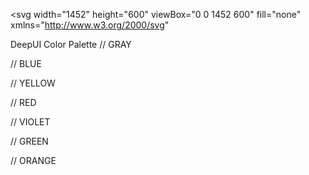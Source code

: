 <svg
  width="1452"
  height="600"
  viewBox="0 0 1452 600"
  fill="none"
  xmlns="http://www.w3.org/2000/svg"
>
  <rect width="1452" height="600" fill="#fff" />

<text x="0" y="0" fill="#f00" font-size="24" font-weight="bold">
  DeepUI Color Palette
</text>
// GRAY
<rect x="128" y="192" width="96" height="48" fill="#fbfcfe" />
<rect x="228" y="192" width="96" height="48" fill="#f8f9fa" />
<rect x="328" y="192" width="96" height="48" fill="#eef0f3" />
<rect x="428" y="192" width="96" height="48" fill="#e7e8e8" />
<rect x="528" y="192" width="96" height="48" fill="#dfe1e4" />
<rect x="628" y="192" width="96" height="48" fill="#d8d9d9" />
<rect x="728" y="192" width="96" height="48" fill="#cdcecf" />
<rect x="828" y="192" width="96" height="48" fill="#babbbd" />
<rect x="928" y="192" width="96" height="48" fill="#8d8d8e" />
<rect x="1028" y="192" width="96" height="48" fill="#828384" />
<rect x="1128" y="192" width="96" height="48" fill="#646465" />
<rect x="1228" y="192" width="96" height="48" fill="#202020" />

// BLUE

<rect x="128" y="244" width="96" height="48" fill="#fafdff" />
<rect x="228" y="244" width="96" height="48" fill="#f3faff" />
<rect x="328" y="244" width="96" height="48" fill="#e6f4ff" />
<rect x="428" y="244" width="96" height="48" fill="#d5edff" />
<rect x="528" y="244" width="96" height="48" fill="#c3e4ff" />
<rect x="628" y="244" width="96" height="48" fill="#add7fc" />
<rect x="728" y="244" width="96" height="48" fill="#91c6f5" />
<rect x="828" y="244" width="96" height="48" fill="#64b0ee" />
<rect x="928" y="244" width="96" height="48" fill="#023a5f" />
<rect x="1028" y="244" width="96" height="48" fill="#1b4d73" />
<rect x="1128" y="244" width="96" height="48" fill="#2675af" />
<rect x="1228" y="244" width="96" height="48" fill="#023a5f" />

// YELLOW

<rect x="128" y="296" width="96" height="48" fill="#fdfdf9" />
<rect x="228" y="296" width="96" height="48" fill="#fbfaef" />
<rect x="328" y="296" width="96" height="48" fill="#f9f6c8" />
<rect x="428" y="296" width="96" height="48" fill="#f3eead" />
<rect x="528" y="296" width="96" height="48" fill="#e8e4a2" />
<rect x="628" y="296" width="96" height="48" fill="#d9d594" />
<rect x="728" y="296" width="96" height="48" fill="#c8c383" />
<rect x="828" y="296" width="96" height="48" fill="#b1ad6d" />
<rect x="928" y="296" width="96" height="48" fill="#3b3812" />
<rect x="1028" y="296" width="96" height="48" fill="#4d4a25" />
<rect x="1128" y="296" width="96" height="48" fill="#7a7537" />
<rect x="1228" y="296" width="96" height="48" fill="#403d18" />

// RED

<rect x="128" y="348" width="96" height="48" fill="#fffcfb" />
<rect x="228" y="348" width="96" height="48" fill="#fff7f5" />
<rect x="328" y="348" width="96" height="48" fill="#ffeae6" />
<rect x="428" y="348" width="96" height="48" fill="#ffd9d1" />
<rect x="528" y="348" width="96" height="48" fill="#ffcac0" />
<rect x="628" y="348" width="96" height="48" fill="#ffb8ac" />
<rect x="728" y="348" width="96" height="48" fill="#ffa295" />
<rect x="828" y="348" width="96" height="48" fill="#fc8576" />
<rect x="928" y="348" width="96" height="48" fill="#770707" />
<rect x="1028" y="348" width="96" height="48" fill="#8c231c" />
<rect x="1128" y="348" width="96" height="48" fill="#bb4a3f" />
<rect x="1228" y="348" width="96" height="48" fill="#700000" />

// VIOLET

<rect x="128" y="400" width="96" height="48" fill="#fcfcff" />
<rect x="228" y="400" width="96" height="48" fill="#f8f8ff" />
<rect x="328" y="400" width="96" height="48" fill="#f0eeff" />
<rect x="428" y="400" width="96" height="48" fill="#e6e4ff" />
<rect x="528" y="400" width="96" height="48" fill="#dbd7ff" />
<rect x="628" y="400" width="96" height="48" fill="#cdc7ff" />
<rect x="728" y="400" width="96" height="48" fill="#bbb1ff" />
<rect x="828" y="400" width="96" height="48" fill="#a694ff" />
<rect x="928" y="400" width="96" height="48" fill="#40009a" />
<rect x="1028" y="400" width="96" height="48" fill="#5025b0" />
<rect x="1128" y="400" width="96" height="48" fill="#6a3fdd" />
<rect x="1228" y="400" width="96" height="48" fill="#3a0090" />

// GREEN

<rect x="128" y="452" width="96" height="48" fill="#fafefa" />
<rect x="228" y="452" width="96" height="48" fill="#f4fbf4" />
<rect x="328" y="452" width="96" height="48" fill="#e3f9e2" />
<rect x="428" y="452" width="96" height="48" fill="#d1f4d0" />
<rect x="528" y="452" width="96" height="48" fill="#bdedbc" />
<rect x="628" y="452" width="96" height="48" fill="#a5e2a4" />
<rect x="728" y="452" width="96" height="48" fill="#91cf90" />
<rect x="828" y="452" width="96" height="48" fill="#78b678" />
<rect x="928" y="452" width="96" height="48" fill="#1e421f" />
<rect x="1028" y="452" width="96" height="48" fill="#305531" />
<rect x="1128" y="452" width="96" height="48" fill="#407c42" />
<rect x="1228" y="452" width="96" height="48" fill="#1c401d" />

// ORANGE

<rect x="128" y="504" width="96" height="48" fill="#fefcfa" />
<rect x="228" y="504" width="96" height="48" fill="#fff5ec" />
<rect x="328" y="504" width="96" height="48" fill="#ffead4" />
<rect x="428" y="504" width="96" height="48" fill="#ffd9b4" />
<rect x="528" y="504" width="96" height="48" fill="#ffcb9c" />
<rect x="628" y="504" width="96" height="48" fill="#ffbc80" />
<rect x="728" y="504" width="96" height="48" fill="#fda969" />
<rect x="828" y="504" width="96" height="48" fill="#e99656" />
<rect x="928" y="504" width="96" height="48" fill="#5b2d00" />
<rect x="1028" y="504" width="96" height="48" fill="#6f3f17" />
<rect x="1128" y="504" width="96" height="48" fill="#b56722" />
<rect x="1228" y="504" width="96" height="48" fill="#5b2d00" />

  <path
    d="M1273.97 167.273V176H1272.91V168.381H1272.86L1270.73 169.795V168.722L1272.91 167.273H1273.97ZM1276.48 176V175.233L1279.36 172.08C1279.7 171.71 1279.98 171.389 1280.2 171.116C1280.42 170.841 1280.58 170.582 1280.68 170.341C1280.79 170.097 1280.85 169.841 1280.85 169.574C1280.85 169.267 1280.77 169.001 1280.62 168.777C1280.48 168.553 1280.28 168.379 1280.03 168.257C1279.77 168.135 1279.49 168.074 1279.17 168.074C1278.84 168.074 1278.55 168.143 1278.3 168.283C1278.05 168.419 1277.86 168.611 1277.72 168.858C1277.59 169.105 1277.52 169.395 1277.52 169.727H1276.52C1276.52 169.216 1276.63 168.767 1276.87 168.381C1277.11 167.994 1277.43 167.693 1277.83 167.477C1278.24 167.261 1278.7 167.153 1279.21 167.153C1279.72 167.153 1280.17 167.261 1280.57 167.477C1280.96 167.693 1281.27 167.984 1281.5 168.351C1281.72 168.717 1281.83 169.125 1281.83 169.574C1281.83 169.895 1281.78 170.209 1281.66 170.516C1281.55 170.82 1281.35 171.159 1281.06 171.534C1280.78 171.906 1280.39 172.361 1279.89 172.898L1277.93 174.994V175.062H1281.99V176H1276.48Z"
    fill="#646465"
  />
  <path
    d="M1173.97 167.273V176H1172.91V168.381H1172.86L1170.73 169.795V168.722L1172.91 167.273H1173.97ZM1179.55 167.273V176H1178.49V168.381H1178.44L1176.31 169.795V168.722L1178.49 167.273H1179.55Z"
    fill="#646465"
  />
  <path
    d="M1072.97 167.273V176H1071.91V168.381H1071.86L1069.73 169.795V168.722L1071.91 167.273H1072.97ZM1078.33 176.119C1077.69 176.119 1077.14 175.945 1076.69 175.595C1076.24 175.243 1075.89 174.733 1075.65 174.065C1075.41 173.395 1075.29 172.585 1075.29 171.636C1075.29 170.693 1075.41 169.888 1075.65 169.22C1075.89 168.55 1076.24 168.038 1076.69 167.686C1077.15 167.331 1077.69 167.153 1078.33 167.153C1078.96 167.153 1079.51 167.331 1079.96 167.686C1080.41 168.038 1080.76 168.55 1081 169.22C1081.24 169.888 1081.36 170.693 1081.36 171.636C1081.36 172.585 1081.24 173.395 1081 174.065C1080.77 174.733 1080.42 175.243 1079.97 175.595C1079.52 175.945 1078.97 176.119 1078.33 176.119ZM1078.33 175.182C1078.96 175.182 1079.46 174.875 1079.81 174.261C1080.16 173.648 1080.34 172.773 1080.34 171.636C1080.34 170.881 1080.26 170.237 1080.1 169.706C1079.94 169.175 1079.71 168.77 1079.41 168.491C1079.11 168.213 1078.75 168.074 1078.33 168.074C1077.7 168.074 1077.2 168.385 1076.85 169.007C1076.49 169.626 1076.32 170.503 1076.32 171.636C1076.32 172.392 1076.4 173.034 1076.56 173.562C1076.71 174.091 1076.94 174.493 1077.24 174.768C1077.54 175.044 1077.9 175.182 1078.33 175.182Z"
    fill="#646465"
  />
  <path
    d="M975.682 167.153C976.04 167.156 976.398 167.224 976.756 167.358C977.114 167.491 977.44 167.713 977.736 168.023C978.031 168.33 978.268 168.749 978.447 169.28C978.626 169.811 978.716 170.477 978.716 171.278C978.716 172.054 978.642 172.743 978.494 173.345C978.349 173.945 978.139 174.45 977.864 174.862C977.591 175.274 977.259 175.587 976.866 175.8C976.477 176.013 976.037 176.119 975.545 176.119C975.057 176.119 974.621 176.023 974.237 175.83C973.857 175.634 973.544 175.362 973.3 175.016C973.058 174.666 972.903 174.261 972.835 173.801H973.875C973.969 174.202 974.155 174.533 974.433 174.794C974.714 175.053 975.085 175.182 975.545 175.182C976.219 175.182 976.75 174.888 977.139 174.3C977.531 173.712 977.727 172.881 977.727 171.807H977.659C977.5 172.045 977.311 172.251 977.092 172.425C976.874 172.598 976.631 172.732 976.364 172.825C976.097 172.919 975.813 172.966 975.511 172.966C975.011 172.966 974.553 172.842 974.135 172.595C973.72 172.345 973.388 172.003 973.138 171.568C972.891 171.131 972.767 170.631 972.767 170.068C972.767 169.534 972.886 169.045 973.125 168.602C973.366 168.156 973.705 167.801 974.139 167.537C974.577 167.273 975.091 167.145 975.682 167.153ZM975.682 168.091C975.324 168.091 975.001 168.18 974.714 168.359C974.43 168.536 974.205 168.774 974.037 169.075C973.872 169.374 973.79 169.705 973.79 170.068C973.79 170.432 973.869 170.763 974.028 171.061C974.19 171.357 974.411 171.592 974.689 171.768C974.97 171.942 975.29 172.028 975.648 172.028C975.918 172.028 976.169 171.976 976.402 171.871C976.635 171.763 976.838 171.616 977.011 171.432C977.188 171.244 977.325 171.033 977.425 170.797C977.524 170.558 977.574 170.31 977.574 170.051C977.574 169.71 977.491 169.391 977.327 169.092C977.165 168.794 976.94 168.553 976.653 168.368C976.369 168.183 976.045 168.091 975.682 168.091Z"
    fill="#646465"
  />
  <path
    d="M875.699 176.119C875.114 176.119 874.597 176.016 874.148 175.808C873.702 175.598 873.354 175.31 873.104 174.943C872.854 174.574 872.73 174.153 872.733 173.682C872.73 173.312 872.803 172.972 872.95 172.659C873.098 172.344 873.3 172.081 873.555 171.871C873.814 171.658 874.102 171.523 874.42 171.466V171.415C874.003 171.307 873.67 171.072 873.423 170.712C873.176 170.348 873.054 169.935 873.057 169.472C873.054 169.028 873.166 168.632 873.393 168.283C873.621 167.933 873.933 167.658 874.331 167.456C874.732 167.254 875.188 167.153 875.699 167.153C876.205 167.153 876.656 167.254 877.054 167.456C877.452 167.658 877.764 167.933 877.991 168.283C878.222 168.632 878.338 169.028 878.341 169.472C878.338 169.935 878.212 170.348 877.962 170.712C877.714 171.072 877.386 171.307 876.977 171.415V171.466C877.293 171.523 877.577 171.658 877.83 171.871C878.082 172.081 878.284 172.344 878.435 172.659C878.585 172.972 878.662 173.312 878.665 173.682C878.662 174.153 878.534 174.574 878.281 174.943C878.031 175.31 877.683 175.598 877.237 175.808C876.794 176.016 876.281 176.119 875.699 176.119ZM875.699 175.182C876.094 175.182 876.435 175.118 876.722 174.99C877.009 174.862 877.23 174.682 877.386 174.449C877.543 174.216 877.622 173.943 877.625 173.631C877.622 173.301 877.537 173.01 877.369 172.757C877.202 172.504 876.973 172.305 876.683 172.161C876.396 172.016 876.068 171.943 875.699 171.943C875.327 171.943 874.994 172.016 874.702 172.161C874.412 172.305 874.183 172.504 874.016 172.757C873.851 173.01 873.77 173.301 873.773 173.631C873.77 173.943 873.845 174.216 873.999 174.449C874.155 174.682 874.378 174.862 874.668 174.99C874.957 175.118 875.301 175.182 875.699 175.182ZM875.699 171.04C876.011 171.04 876.288 170.977 876.53 170.852C876.774 170.727 876.966 170.553 877.105 170.328C877.244 170.104 877.315 169.841 877.318 169.54C877.315 169.244 877.246 168.987 877.109 168.768C876.973 168.547 876.784 168.376 876.543 168.257C876.301 168.135 876.02 168.074 875.699 168.074C875.372 168.074 875.087 168.135 874.842 168.257C874.598 168.376 874.409 168.547 874.276 168.768C874.142 168.987 874.077 169.244 874.08 169.54C874.077 169.841 874.143 170.104 874.28 170.328C874.419 170.553 874.611 170.727 874.855 170.852C875.099 170.977 875.381 171.04 875.699 171.04Z"
    fill="#646465"
  />
  <path
    d="M774.176 176L778.08 168.278V168.21H773.58V167.273H779.17V168.261L775.284 176H774.176Z"
    fill="#646465"
  />
  <path
    d="M675.801 176.119C675.443 176.114 675.085 176.045 674.727 175.915C674.369 175.784 674.043 175.564 673.747 175.254C673.452 174.942 673.214 174.52 673.036 173.989C672.857 173.455 672.767 172.784 672.767 171.977C672.767 171.205 672.839 170.52 672.984 169.923C673.129 169.324 673.339 168.82 673.615 168.411C673.891 167.999 674.223 167.686 674.612 167.473C675.004 167.26 675.446 167.153 675.938 167.153C676.426 167.153 676.861 167.251 677.241 167.447C677.625 167.641 677.938 167.911 678.179 168.257C678.42 168.604 678.577 169.003 678.648 169.455H677.608C677.511 169.062 677.324 168.737 677.045 168.479C676.767 168.22 676.398 168.091 675.938 168.091C675.261 168.091 674.729 168.385 674.339 168.973C673.953 169.561 673.759 170.386 673.756 171.449H673.824C673.983 171.207 674.172 171.001 674.391 170.831C674.612 170.658 674.857 170.524 675.124 170.43C675.391 170.337 675.673 170.29 675.972 170.29C676.472 170.29 676.929 170.415 677.344 170.665C677.759 170.912 678.091 171.254 678.341 171.692C678.591 172.126 678.716 172.625 678.716 173.188C678.716 173.727 678.595 174.222 678.354 174.67C678.112 175.116 677.773 175.472 677.335 175.736C676.901 175.997 676.389 176.125 675.801 176.119ZM675.801 175.182C676.159 175.182 676.48 175.092 676.764 174.913C677.051 174.734 677.277 174.494 677.442 174.193C677.609 173.892 677.693 173.557 677.693 173.188C677.693 172.827 677.612 172.499 677.45 172.203C677.291 171.905 677.071 171.668 676.79 171.491C676.511 171.315 676.193 171.227 675.835 171.227C675.565 171.227 675.314 171.281 675.081 171.389C674.848 171.494 674.643 171.639 674.467 171.824C674.294 172.009 674.158 172.22 674.058 172.459C673.959 172.695 673.909 172.943 673.909 173.205C673.909 173.551 673.99 173.875 674.152 174.176C674.317 174.477 674.541 174.72 674.825 174.905C675.112 175.089 675.438 175.182 675.801 175.182Z"
    fill="#646465"
  />
  <path
    d="M575.631 176.119C575.131 176.119 574.68 176.02 574.28 175.821C573.879 175.622 573.558 175.349 573.317 175.003C573.075 174.656 572.943 174.261 572.92 173.818H573.943C573.983 174.213 574.162 174.54 574.48 174.798C574.801 175.054 575.185 175.182 575.631 175.182C575.989 175.182 576.307 175.098 576.585 174.93C576.866 174.763 577.087 174.533 577.246 174.24C577.408 173.945 577.489 173.611 577.489 173.239C577.489 172.858 577.405 172.518 577.237 172.22C577.072 171.919 576.845 171.682 576.555 171.509C576.266 171.335 575.935 171.247 575.562 171.244C575.295 171.241 575.021 171.283 574.74 171.368C574.459 171.45 574.227 171.557 574.045 171.688L573.057 171.568L573.585 167.273H578.119V168.21H574.472L574.165 170.784H574.216C574.395 170.642 574.619 170.524 574.889 170.43C575.159 170.337 575.44 170.29 575.733 170.29C576.267 170.29 576.743 170.418 577.161 170.673C577.581 170.926 577.911 171.273 578.149 171.713C578.391 172.153 578.511 172.656 578.511 173.222C578.511 173.778 578.386 174.276 578.136 174.713C577.889 175.148 577.548 175.491 577.114 175.744C576.679 175.994 576.185 176.119 575.631 176.119Z"
    fill="#646465"
  />
  <path
    d="M472.699 174.21V173.341L476.534 167.273H477.165V168.619H476.739L473.841 173.205V173.273H479.006V174.21H472.699ZM476.807 176V173.946V173.541V167.273H477.812V176H476.807Z"
    fill="#646465"
  />
  <path
    d="M375.852 176.119C375.29 176.119 374.788 176.023 374.348 175.83C373.911 175.636 373.563 175.368 373.304 175.024C373.048 174.678 372.909 174.276 372.886 173.818H373.96C373.983 174.099 374.08 174.342 374.25 174.547C374.42 174.749 374.643 174.905 374.919 175.016C375.195 175.126 375.5 175.182 375.835 175.182C376.21 175.182 376.543 175.116 376.832 174.986C377.122 174.855 377.349 174.673 377.514 174.44C377.679 174.207 377.761 173.938 377.761 173.631C377.761 173.31 377.682 173.027 377.523 172.783C377.364 172.536 377.131 172.342 376.824 172.203C376.517 172.064 376.142 171.994 375.699 171.994H375V171.057H375.699C376.045 171.057 376.349 170.994 376.611 170.869C376.875 170.744 377.081 170.568 377.229 170.341C377.379 170.114 377.455 169.847 377.455 169.54C377.455 169.244 377.389 168.987 377.259 168.768C377.128 168.55 376.943 168.379 376.705 168.257C376.469 168.135 376.19 168.074 375.869 168.074C375.568 168.074 375.284 168.129 375.017 168.24C374.753 168.348 374.537 168.506 374.369 168.713C374.202 168.918 374.111 169.165 374.097 169.455H373.074C373.091 168.997 373.229 168.597 373.487 168.253C373.746 167.906 374.084 167.636 374.501 167.443C374.922 167.25 375.384 167.153 375.886 167.153C376.426 167.153 376.889 167.263 377.276 167.482C377.662 167.697 377.959 167.983 378.166 168.338C378.374 168.693 378.477 169.077 378.477 169.489C378.477 169.98 378.348 170.399 378.089 170.746C377.834 171.092 377.486 171.332 377.045 171.466V171.534C377.597 171.625 378.027 171.859 378.337 172.237C378.646 172.612 378.801 173.077 378.801 173.631C378.801 174.105 378.672 174.531 378.413 174.909C378.158 175.284 377.808 175.58 377.365 175.795C376.922 176.011 376.418 176.119 375.852 176.119Z"
    fill="#646465"
  />
  <path
    d="M272.903 176V175.233L275.784 172.08C276.122 171.71 276.401 171.389 276.619 171.116C276.838 170.841 277 170.582 277.105 170.341C277.213 170.097 277.267 169.841 277.267 169.574C277.267 169.267 277.193 169.001 277.045 168.777C276.901 168.553 276.702 168.379 276.449 168.257C276.196 168.135 275.912 168.074 275.597 168.074C275.261 168.074 274.969 168.143 274.719 168.283C274.472 168.419 274.28 168.611 274.143 168.858C274.01 169.105 273.943 169.395 273.943 169.727H272.938C272.938 169.216 273.055 168.767 273.291 168.381C273.527 167.994 273.848 167.693 274.254 167.477C274.663 167.261 275.122 167.153 275.631 167.153C276.142 167.153 276.595 167.261 276.99 167.477C277.385 167.693 277.695 167.984 277.919 168.351C278.143 168.717 278.256 169.125 278.256 169.574C278.256 169.895 278.197 170.209 278.081 170.516C277.967 170.82 277.768 171.159 277.484 171.534C277.203 171.906 276.812 172.361 276.312 172.898L274.352 174.994V175.062H278.409V176H272.903Z"
    fill="#646465"
  />
  <path
    d="M176.972 167.273V176H175.915V168.381H175.864L173.733 169.795V168.722L175.915 167.273H176.972Z"
    fill="#646465"
  />
  <path
    d="M1184.67 136H1183.56L1186.77 127.273H1187.86L1191.06 136H1189.96L1187.35 128.653H1187.28L1184.67 136ZM1185.08 132.591H1189.55V133.528H1185.08V132.591ZM1194.95 136.136C1194.33 136.136 1193.8 135.991 1193.36 135.702C1192.92 135.412 1192.58 135.013 1192.34 134.504C1192.1 133.996 1191.98 133.415 1191.98 132.761C1191.98 132.097 1192.1 131.51 1192.35 131.001C1192.59 130.49 1192.94 130.091 1193.38 129.804C1193.82 129.514 1194.34 129.369 1194.93 129.369C1195.39 129.369 1195.8 129.455 1196.17 129.625C1196.54 129.795 1196.85 130.034 1197.08 130.341C1197.32 130.648 1197.46 131.006 1197.52 131.415H1196.51C1196.44 131.116 1196.27 130.852 1196 130.622C1195.74 130.389 1195.39 130.273 1194.95 130.273C1194.55 130.273 1194.21 130.375 1193.92 130.58C1193.62 130.781 1193.39 131.067 1193.23 131.436C1193.07 131.803 1192.99 132.233 1192.99 132.727C1192.99 133.233 1193.07 133.673 1193.23 134.048C1193.39 134.423 1193.61 134.714 1193.91 134.922C1194.2 135.129 1194.55 135.233 1194.95 135.233C1195.21 135.233 1195.45 135.188 1195.66 135.097C1195.87 135.006 1196.05 134.875 1196.2 134.705C1196.35 134.534 1196.45 134.33 1196.51 134.091H1197.52C1197.46 134.477 1197.32 134.825 1197.1 135.135C1196.88 135.442 1196.58 135.686 1196.22 135.868C1195.85 136.047 1195.43 136.136 1194.95 136.136ZM1201.65 136.136C1201.04 136.136 1200.51 135.991 1200.06 135.702C1199.62 135.412 1199.28 135.013 1199.04 134.504C1198.8 133.996 1198.68 133.415 1198.68 132.761C1198.68 132.097 1198.81 131.51 1199.05 131.001C1199.3 130.49 1199.64 130.091 1200.08 129.804C1200.52 129.514 1201.04 129.369 1201.63 129.369C1202.09 129.369 1202.51 129.455 1202.88 129.625C1203.25 129.795 1203.55 130.034 1203.78 130.341C1204.02 130.648 1204.17 131.006 1204.22 131.415H1203.22C1203.14 131.116 1202.97 130.852 1202.71 130.622C1202.45 130.389 1202.09 130.273 1201.65 130.273C1201.26 130.273 1200.91 130.375 1200.62 130.58C1200.33 130.781 1200.1 131.067 1199.93 131.436C1199.77 131.803 1199.69 132.233 1199.69 132.727C1199.69 133.233 1199.77 133.673 1199.93 134.048C1200.09 134.423 1200.32 134.714 1200.61 134.922C1200.91 135.129 1201.25 135.233 1201.65 135.233C1201.91 135.233 1202.15 135.188 1202.36 135.097C1202.57 135.006 1202.75 134.875 1202.9 134.705C1203.05 134.534 1203.16 134.33 1203.22 134.091H1204.22C1204.17 134.477 1204.03 134.825 1203.8 135.135C1203.58 135.442 1203.29 135.686 1202.92 135.868C1202.56 136.047 1202.13 136.136 1201.65 136.136ZM1208.44 136.136C1207.81 136.136 1207.26 135.997 1206.81 135.719C1206.35 135.438 1206 135.045 1205.75 134.543C1205.51 134.037 1205.39 133.449 1205.39 132.778C1205.39 132.108 1205.51 131.517 1205.75 131.006C1206 130.491 1206.34 130.091 1206.78 129.804C1207.23 129.514 1207.75 129.369 1208.34 129.369C1208.68 129.369 1209.01 129.426 1209.35 129.54C1209.68 129.653 1209.98 129.838 1210.25 130.094C1210.53 130.347 1210.74 130.682 1210.91 131.099C1211.07 131.517 1211.15 132.031 1211.15 132.642V133.068H1206.1V132.199H1210.13C1210.13 131.83 1210.05 131.5 1209.9 131.21C1209.76 130.92 1209.55 130.692 1209.28 130.524C1209.01 130.357 1208.7 130.273 1208.34 130.273C1207.94 130.273 1207.59 130.372 1207.3 130.571C1207.01 130.767 1206.78 131.023 1206.63 131.338C1206.47 131.653 1206.39 131.991 1206.39 132.352V132.932C1206.39 133.426 1206.48 133.845 1206.65 134.189C1206.82 134.53 1207.06 134.79 1207.37 134.969C1207.68 135.145 1208.03 135.233 1208.44 135.233C1208.7 135.233 1208.94 135.196 1209.15 135.122C1209.37 135.045 1209.56 134.932 1209.71 134.781C1209.87 134.628 1209.99 134.437 1210.07 134.21L1211.05 134.483C1210.94 134.812 1210.77 135.102 1210.53 135.352C1210.29 135.599 1209.99 135.793 1209.64 135.932C1209.28 136.068 1208.88 136.136 1208.44 136.136ZM1217.31 130.92L1216.41 131.176C1216.35 131.026 1216.27 130.879 1216.16 130.737C1216.05 130.592 1215.9 130.473 1215.72 130.379C1215.53 130.286 1215.29 130.239 1215 130.239C1214.6 130.239 1214.26 130.331 1214 130.516C1213.73 130.697 1213.6 130.929 1213.6 131.21C1213.6 131.46 1213.69 131.658 1213.87 131.803C1214.05 131.947 1214.34 132.068 1214.72 132.165L1215.7 132.403C1216.28 132.545 1216.72 132.763 1217 133.055C1217.29 133.345 1217.43 133.719 1217.43 134.176C1217.43 134.551 1217.33 134.886 1217.11 135.182C1216.9 135.477 1216.6 135.71 1216.22 135.881C1215.83 136.051 1215.39 136.136 1214.88 136.136C1214.21 136.136 1213.66 135.991 1213.22 135.702C1212.78 135.412 1212.5 134.989 1212.39 134.432L1213.34 134.193C1213.43 134.545 1213.61 134.81 1213.86 134.986C1214.11 135.162 1214.45 135.25 1214.86 135.25C1215.33 135.25 1215.7 135.151 1215.98 134.952C1216.25 134.75 1216.39 134.509 1216.39 134.227C1216.39 134 1216.31 133.81 1216.16 133.656C1216 133.5 1215.75 133.384 1215.42 133.307L1214.33 133.051C1213.73 132.909 1213.29 132.689 1213.01 132.391C1212.73 132.089 1212.59 131.713 1212.59 131.261C1212.59 130.892 1212.7 130.565 1212.9 130.281C1213.11 129.997 1213.4 129.774 1213.76 129.612C1214.12 129.45 1214.54 129.369 1215 129.369C1215.64 129.369 1216.15 129.511 1216.52 129.795C1216.89 130.08 1217.16 130.455 1217.31 130.92ZM1223.58 130.92L1222.68 131.176C1222.62 131.026 1222.54 130.879 1222.43 130.737C1222.32 130.592 1222.17 130.473 1221.99 130.379C1221.8 130.286 1221.56 130.239 1221.27 130.239C1220.87 130.239 1220.53 130.331 1220.26 130.516C1220 130.697 1219.87 130.929 1219.87 131.21C1219.87 131.46 1219.96 131.658 1220.14 131.803C1220.32 131.947 1220.61 132.068 1220.99 132.165L1221.96 132.403C1222.55 132.545 1222.99 132.763 1223.27 133.055C1223.56 133.345 1223.7 133.719 1223.7 134.176C1223.7 134.551 1223.6 134.886 1223.38 135.182C1223.17 135.477 1222.87 135.71 1222.48 135.881C1222.1 136.051 1221.66 136.136 1221.15 136.136C1220.48 136.136 1219.93 135.991 1219.49 135.702C1219.05 135.412 1218.77 134.989 1218.66 134.432L1219.61 134.193C1219.7 134.545 1219.88 134.81 1220.13 134.986C1220.38 135.162 1220.72 135.25 1221.13 135.25C1221.6 135.25 1221.97 135.151 1222.25 134.952C1222.52 134.75 1222.66 134.509 1222.66 134.227C1222.66 134 1222.58 133.81 1222.43 133.656C1222.27 133.5 1222.02 133.384 1221.69 133.307L1220.6 133.051C1220 132.909 1219.56 132.689 1219.28 132.391C1219 132.089 1218.86 131.713 1218.86 131.261C1218.86 130.892 1218.97 130.565 1219.17 130.281C1219.38 129.997 1219.67 129.774 1220.03 129.612C1220.39 129.45 1220.81 129.369 1221.27 129.369C1221.91 129.369 1222.42 129.511 1222.79 129.795C1223.16 130.08 1223.43 130.455 1223.58 130.92ZM1225.22 136V129.455H1226.22V136H1225.22ZM1225.73 128.364C1225.53 128.364 1225.36 128.297 1225.22 128.163C1225.08 128.03 1225.01 127.869 1225.01 127.682C1225.01 127.494 1225.08 127.334 1225.22 127.2C1225.36 127.067 1225.53 127 1225.73 127C1225.92 127 1226.09 127.067 1226.23 127.2C1226.37 127.334 1226.44 127.494 1226.44 127.682C1226.44 127.869 1226.37 128.03 1226.23 128.163C1226.09 128.297 1225.92 128.364 1225.73 128.364ZM1228.2 136V127.273H1229.21V130.494H1229.29C1229.37 130.381 1229.47 130.236 1229.6 130.06C1229.73 129.881 1229.92 129.722 1230.17 129.582C1230.42 129.44 1230.76 129.369 1231.18 129.369C1231.74 129.369 1232.22 129.507 1232.64 129.783C1233.06 130.058 1233.39 130.449 1233.63 130.955C1233.86 131.46 1233.98 132.057 1233.98 132.744C1233.98 133.438 1233.86 134.038 1233.63 134.547C1233.39 135.053 1233.06 135.445 1232.65 135.723C1232.23 135.999 1231.75 136.136 1231.2 136.136C1230.78 136.136 1230.44 136.067 1230.19 135.928C1229.94 135.786 1229.74 135.625 1229.61 135.446C1229.47 135.264 1229.37 135.114 1229.29 134.994H1229.17V136H1228.2ZM1229.19 132.727C1229.19 133.222 1229.26 133.658 1229.41 134.036C1229.55 134.411 1229.76 134.705 1230.04 134.918C1230.32 135.128 1230.66 135.233 1231.06 135.233C1231.49 135.233 1231.84 135.122 1232.12 134.901C1232.4 134.676 1232.61 134.375 1232.76 133.997C1232.9 133.616 1232.97 133.193 1232.97 132.727C1232.97 132.267 1232.9 131.852 1232.76 131.483C1232.62 131.111 1232.41 130.817 1232.13 130.601C1231.84 130.382 1231.49 130.273 1231.06 130.273C1230.66 130.273 1230.31 130.376 1230.03 130.584C1229.76 130.788 1229.55 131.075 1229.4 131.445C1229.26 131.811 1229.19 132.239 1229.19 132.727ZM1236.52 127.273V136H1235.52V127.273H1236.52ZM1241.11 136.136C1240.48 136.136 1239.94 135.997 1239.48 135.719C1239.02 135.438 1238.67 135.045 1238.43 134.543C1238.18 134.037 1238.06 133.449 1238.06 132.778C1238.06 132.108 1238.18 131.517 1238.43 131.006C1238.67 130.491 1239.02 130.091 1239.46 129.804C1239.9 129.514 1240.42 129.369 1241.01 129.369C1241.35 129.369 1241.69 129.426 1242.02 129.54C1242.35 129.653 1242.65 129.838 1242.93 130.094C1243.2 130.347 1243.42 130.682 1243.58 131.099C1243.74 131.517 1243.82 132.031 1243.82 132.642V133.068H1238.77V132.199H1242.8C1242.8 131.83 1242.72 131.5 1242.58 131.21C1242.43 130.92 1242.22 130.692 1241.95 130.524C1241.69 130.357 1241.37 130.273 1241.01 130.273C1240.61 130.273 1240.26 130.372 1239.97 130.571C1239.68 130.767 1239.46 131.023 1239.3 131.338C1239.14 131.653 1239.06 131.991 1239.06 132.352V132.932C1239.06 133.426 1239.15 133.845 1239.32 134.189C1239.49 134.53 1239.73 134.79 1240.04 134.969C1240.35 135.145 1240.7 135.233 1241.11 135.233C1241.37 135.233 1241.61 135.196 1241.83 135.122C1242.04 135.045 1242.23 134.932 1242.38 134.781C1242.54 134.628 1242.66 134.437 1242.75 134.21L1243.72 134.483C1243.62 134.812 1243.44 135.102 1243.2 135.352C1242.96 135.599 1242.66 135.793 1242.31 135.932C1241.95 136.068 1241.55 136.136 1241.11 136.136ZM1251.57 129.455V130.307H1248.18V129.455H1251.57ZM1249.17 127.886H1250.17V134.125C1250.17 134.409 1250.22 134.622 1250.3 134.764C1250.38 134.903 1250.49 134.997 1250.62 135.045C1250.75 135.091 1250.9 135.114 1251.04 135.114C1251.15 135.114 1251.25 135.108 1251.32 135.097C1251.39 135.082 1251.44 135.071 1251.49 135.062L1251.69 135.966C1251.62 135.991 1251.53 136.017 1251.41 136.043C1251.28 136.071 1251.13 136.085 1250.94 136.085C1250.66 136.085 1250.38 136.024 1250.11 135.902C1249.84 135.78 1249.61 135.594 1249.43 135.344C1249.26 135.094 1249.17 134.778 1249.17 134.398V127.886ZM1255.76 136.136C1255.13 136.136 1254.58 135.997 1254.13 135.719C1253.67 135.438 1253.32 135.045 1253.07 134.543C1252.83 134.037 1252.71 133.449 1252.71 132.778C1252.71 132.108 1252.83 131.517 1253.07 131.006C1253.32 130.491 1253.66 130.091 1254.11 129.804C1254.55 129.514 1255.07 129.369 1255.66 129.369C1256 129.369 1256.33 129.426 1256.67 129.54C1257 129.653 1257.3 129.838 1257.57 130.094C1257.85 130.347 1258.06 130.682 1258.23 131.099C1258.39 131.517 1258.47 132.031 1258.47 132.642V133.068H1253.42V132.199H1257.45C1257.45 131.83 1257.37 131.5 1257.22 131.21C1257.08 130.92 1256.87 130.692 1256.6 130.524C1256.34 130.357 1256.02 130.273 1255.66 130.273C1255.26 130.273 1254.91 130.372 1254.62 130.571C1254.33 130.767 1254.1 131.023 1253.95 131.338C1253.79 131.653 1253.71 131.991 1253.71 132.352V132.932C1253.71 133.426 1253.8 133.845 1253.97 134.189C1254.14 134.53 1254.38 134.79 1254.69 134.969C1255 135.145 1255.35 135.233 1255.76 135.233C1256.02 135.233 1256.26 135.196 1256.47 135.122C1256.69 135.045 1256.88 134.932 1257.03 134.781C1257.19 134.628 1257.31 134.437 1257.39 134.21L1258.37 134.483C1258.26 134.812 1258.09 135.102 1257.85 135.352C1257.61 135.599 1257.31 135.793 1256.96 135.932C1256.6 136.068 1256.2 136.136 1255.76 136.136ZM1260.57 129.455L1262.14 132.131L1263.71 129.455H1264.87L1262.75 132.727L1264.87 136H1263.71L1262.14 133.46L1260.57 136H1259.41L1261.49 132.727L1259.41 129.455H1260.57ZM1269.15 129.455V130.307H1265.76V129.455H1269.15ZM1266.75 127.886H1267.75V134.125C1267.75 134.409 1267.79 134.622 1267.88 134.764C1267.96 134.903 1268.07 134.997 1268.2 135.045C1268.33 135.091 1268.47 135.114 1268.62 135.114C1268.73 135.114 1268.82 135.108 1268.89 135.097C1268.97 135.082 1269.02 135.071 1269.06 135.062L1269.27 135.966C1269.2 135.991 1269.11 136.017 1268.98 136.043C1268.86 136.071 1268.71 136.085 1268.52 136.085C1268.24 136.085 1267.96 136.024 1267.68 135.902C1267.41 135.78 1267.19 135.594 1267.01 135.344C1266.83 135.094 1266.75 134.778 1266.75 134.398V127.886Z"
    fill="#646465"
  />
  <path
    d="M998.859 129.455C998.808 129.023 998.6 128.688 998.237 128.449C997.873 128.21 997.427 128.091 996.899 128.091C996.512 128.091 996.174 128.153 995.884 128.278C995.597 128.403 995.373 128.575 995.211 128.794C995.052 129.013 994.972 129.261 994.972 129.54C994.972 129.773 995.028 129.973 995.139 130.141C995.252 130.305 995.397 130.443 995.573 130.554C995.749 130.662 995.934 130.751 996.127 130.822C996.32 130.891 996.498 130.946 996.66 130.989L997.546 131.227C997.774 131.287 998.026 131.369 998.305 131.474C998.586 131.58 998.855 131.723 999.11 131.905C999.369 132.084 999.582 132.314 999.749 132.595C999.917 132.876 1000 133.222 1000 133.631C1000 134.102 999.877 134.528 999.63 134.909C999.386 135.29 999.028 135.592 998.556 135.817C998.088 136.041 997.518 136.153 996.847 136.153C996.222 136.153 995.681 136.053 995.224 135.851C994.769 135.649 994.411 135.368 994.15 135.007C993.892 134.646 993.745 134.227 993.711 133.75H994.802C994.83 134.08 994.941 134.352 995.134 134.568C995.33 134.781 995.578 134.94 995.876 135.045C996.177 135.148 996.501 135.199 996.847 135.199C997.251 135.199 997.613 135.134 997.934 135.003C998.255 134.869 998.509 134.685 998.697 134.449C998.884 134.21 998.978 133.932 998.978 133.614C998.978 133.324 998.897 133.088 998.735 132.906C998.573 132.724 998.36 132.577 998.096 132.463C997.832 132.349 997.546 132.25 997.24 132.165L996.166 131.858C995.484 131.662 994.944 131.382 994.546 131.018C994.149 130.655 993.95 130.179 993.95 129.591C993.95 129.102 994.082 128.676 994.346 128.312C994.613 127.946 994.971 127.662 995.42 127.46C995.872 127.256 996.376 127.153 996.933 127.153C997.495 127.153 997.995 127.254 998.433 127.456C998.87 127.655 999.217 127.928 999.472 128.274C999.731 128.621 999.867 129.014 999.882 129.455H998.859ZM1004.26 136.136C1003.67 136.136 1003.15 135.996 1002.71 135.714C1002.26 135.433 1001.92 135.04 1001.67 134.534C1001.42 134.028 1001.3 133.437 1001.3 132.761C1001.3 132.08 1001.42 131.484 1001.67 130.976C1001.92 130.467 1002.26 130.072 1002.71 129.791C1003.15 129.51 1003.67 129.369 1004.26 129.369C1004.85 129.369 1005.37 129.51 1005.81 129.791C1006.26 130.072 1006.6 130.467 1006.85 130.976C1007.1 131.484 1007.23 132.08 1007.23 132.761C1007.23 133.437 1007.1 134.028 1006.85 134.534C1006.6 135.04 1006.26 135.433 1005.81 135.714C1005.37 135.996 1004.85 136.136 1004.26 136.136ZM1004.26 135.233C1004.71 135.233 1005.08 135.118 1005.37 134.888C1005.66 134.658 1005.87 134.355 1006.01 133.98C1006.15 133.605 1006.22 133.199 1006.22 132.761C1006.22 132.324 1006.15 131.916 1006.01 131.538C1005.87 131.161 1005.66 130.855 1005.37 130.622C1005.08 130.389 1004.71 130.273 1004.26 130.273C1003.81 130.273 1003.44 130.389 1003.15 130.622C1002.86 130.855 1002.65 131.161 1002.51 131.538C1002.37 131.916 1002.3 132.324 1002.3 132.761C1002.3 133.199 1002.37 133.605 1002.51 133.98C1002.65 134.355 1002.86 134.658 1003.15 134.888C1003.44 135.118 1003.81 135.233 1004.26 135.233ZM1009.77 127.273V136H1008.76V127.273H1009.77ZM1011.61 136V129.455H1012.62V136H1011.61ZM1012.12 128.364C1011.93 128.364 1011.76 128.297 1011.61 128.163C1011.47 128.03 1011.41 127.869 1011.41 127.682C1011.41 127.494 1011.47 127.334 1011.61 127.2C1011.76 127.067 1011.93 127 1012.12 127C1012.32 127 1012.48 127.067 1012.62 127.2C1012.77 127.334 1012.84 127.494 1012.84 127.682C1012.84 127.869 1012.77 128.03 1012.62 128.163C1012.48 128.297 1012.32 128.364 1012.12 128.364ZM1016.93 136.136C1016.38 136.136 1015.9 135.999 1015.48 135.723C1015.07 135.445 1014.74 135.053 1014.5 134.547C1014.27 134.038 1014.15 133.438 1014.15 132.744C1014.15 132.057 1014.27 131.46 1014.5 130.955C1014.74 130.449 1015.07 130.058 1015.49 129.783C1015.91 129.507 1016.4 129.369 1016.95 129.369C1017.37 129.369 1017.71 129.44 1017.96 129.582C1018.21 129.722 1018.4 129.881 1018.53 130.06C1018.66 130.236 1018.76 130.381 1018.84 130.494H1018.92V127.273H1019.93V136H1018.96V134.994H1018.84C1018.76 135.114 1018.66 135.264 1018.52 135.446C1018.39 135.625 1018.19 135.786 1017.94 135.928C1017.69 136.067 1017.35 136.136 1016.93 136.136ZM1017.07 135.233C1017.47 135.233 1017.81 135.128 1018.09 134.918C1018.37 134.705 1018.58 134.411 1018.72 134.036C1018.87 133.658 1018.94 133.222 1018.94 132.727C1018.94 132.239 1018.87 131.811 1018.73 131.445C1018.59 131.075 1018.38 130.788 1018.1 130.584C1017.82 130.376 1017.47 130.273 1017.07 130.273C1016.64 130.273 1016.28 130.382 1016 130.601C1015.72 130.817 1015.51 131.111 1015.37 131.483C1015.23 131.852 1015.16 132.267 1015.16 132.727C1015.16 133.193 1015.23 133.616 1015.37 133.997C1015.51 134.375 1015.73 134.676 1016.01 134.901C1016.29 135.122 1016.65 135.233 1017.07 135.233ZM1027.94 136.136C1027.33 136.136 1026.8 135.991 1026.36 135.702C1025.92 135.412 1025.58 135.013 1025.34 134.504C1025.1 133.996 1024.98 133.415 1024.98 132.761C1024.98 132.097 1025.1 131.51 1025.35 131.001C1025.59 130.49 1025.94 130.091 1026.38 129.804C1026.82 129.514 1027.34 129.369 1027.93 129.369C1028.39 129.369 1028.8 129.455 1029.17 129.625C1029.54 129.795 1029.84 130.034 1030.08 130.341C1030.32 130.648 1030.46 131.006 1030.52 131.415H1029.51C1029.44 131.116 1029.27 130.852 1029 130.622C1028.74 130.389 1028.39 130.273 1027.94 130.273C1027.55 130.273 1027.21 130.375 1026.91 130.58C1026.62 130.781 1026.39 131.067 1026.23 131.436C1026.07 131.803 1025.98 132.233 1025.98 132.727C1025.98 133.233 1026.06 133.673 1026.22 134.048C1026.39 134.423 1026.61 134.714 1026.91 134.922C1027.2 135.129 1027.55 135.233 1027.94 135.233C1028.21 135.233 1028.44 135.188 1028.66 135.097C1028.87 135.006 1029.05 134.875 1029.2 134.705C1029.35 134.534 1029.45 134.33 1029.51 134.091H1030.52C1030.46 134.477 1030.32 134.825 1030.1 135.135C1029.88 135.442 1029.58 135.686 1029.21 135.868C1028.85 136.047 1028.43 136.136 1027.94 136.136ZM1034.65 136.136C1034.06 136.136 1033.54 135.996 1033.09 135.714C1032.65 135.433 1032.3 135.04 1032.05 134.534C1031.81 134.028 1031.68 133.437 1031.68 132.761C1031.68 132.08 1031.81 131.484 1032.05 130.976C1032.3 130.467 1032.65 130.072 1033.09 129.791C1033.54 129.51 1034.06 129.369 1034.65 129.369C1035.24 129.369 1035.76 129.51 1036.2 129.791C1036.65 130.072 1036.99 130.467 1037.24 130.976C1037.49 131.484 1037.61 132.08 1037.61 132.761C1037.61 133.437 1037.49 134.028 1037.24 134.534C1036.99 135.04 1036.65 135.433 1036.2 135.714C1035.76 135.996 1035.24 136.136 1034.65 136.136ZM1034.65 135.233C1035.1 135.233 1035.47 135.118 1035.76 134.888C1036.05 134.658 1036.26 134.355 1036.4 133.98C1036.54 133.605 1036.61 133.199 1036.61 132.761C1036.61 132.324 1036.54 131.916 1036.4 131.538C1036.26 131.161 1036.05 130.855 1035.76 130.622C1035.47 130.389 1035.1 130.273 1034.65 130.273C1034.2 130.273 1033.83 130.389 1033.54 130.622C1033.25 130.855 1033.04 131.161 1032.9 131.538C1032.76 131.916 1032.69 132.324 1032.69 132.761C1032.69 133.199 1032.76 133.605 1032.9 133.98C1033.04 134.355 1033.25 134.658 1033.54 134.888C1033.83 135.118 1034.2 135.233 1034.65 135.233ZM1040.15 127.273V136H1039.15V127.273H1040.15ZM1044.66 136.136C1044.06 136.136 1043.55 135.996 1043.1 135.714C1042.66 135.433 1042.31 135.04 1042.06 134.534C1041.81 134.028 1041.69 133.437 1041.69 132.761C1041.69 132.08 1041.81 131.484 1042.06 130.976C1042.31 130.467 1042.66 130.072 1043.1 129.791C1043.55 129.51 1044.06 129.369 1044.66 129.369C1045.25 129.369 1045.76 129.51 1046.21 129.791C1046.65 130.072 1047 130.467 1047.25 130.976C1047.5 131.484 1047.62 132.08 1047.62 132.761C1047.62 133.437 1047.5 134.028 1047.25 134.534C1047 135.04 1046.65 135.433 1046.21 135.714C1045.76 135.996 1045.25 136.136 1044.66 136.136ZM1044.66 135.233C1045.1 135.233 1045.47 135.118 1045.76 134.888C1046.05 134.658 1046.27 134.355 1046.41 133.98C1046.55 133.605 1046.62 133.199 1046.62 132.761C1046.62 132.324 1046.55 131.916 1046.41 131.538C1046.27 131.161 1046.05 130.855 1045.76 130.622C1045.47 130.389 1045.1 130.273 1044.66 130.273C1044.21 130.273 1043.84 130.389 1043.55 130.622C1043.26 130.855 1043.04 131.161 1042.9 131.538C1042.77 131.916 1042.7 132.324 1042.7 132.761C1042.7 133.199 1042.77 133.605 1042.9 133.98C1043.04 134.355 1043.26 134.658 1043.55 134.888C1043.84 135.118 1044.21 135.233 1044.66 135.233ZM1049.16 136V129.455H1050.13V130.443H1050.2C1050.32 130.119 1050.53 129.857 1050.84 129.655C1051.16 129.453 1051.51 129.352 1051.9 129.352C1051.97 129.352 1052.07 129.354 1052.18 129.357C1052.29 129.359 1052.37 129.364 1052.43 129.369V130.392C1052.4 130.384 1052.32 130.371 1052.2 130.354C1052.08 130.334 1051.95 130.324 1051.82 130.324C1051.5 130.324 1051.21 130.391 1050.96 130.524C1050.72 130.655 1050.52 130.837 1050.38 131.07C1050.23 131.3 1050.16 131.562 1050.16 131.858V136H1049.16ZM1058.26 130.92L1057.35 131.176C1057.3 131.026 1057.21 130.879 1057.1 130.737C1057 130.592 1056.85 130.473 1056.66 130.379C1056.47 130.286 1056.23 130.239 1055.94 130.239C1055.54 130.239 1055.21 130.331 1054.94 130.516C1054.67 130.697 1054.54 130.929 1054.54 131.21C1054.54 131.46 1054.63 131.658 1054.81 131.803C1055 131.947 1055.28 132.068 1055.67 132.165L1056.64 132.403C1057.22 132.545 1057.66 132.763 1057.95 133.055C1058.23 133.345 1058.38 133.719 1058.38 134.176C1058.38 134.551 1058.27 134.886 1058.05 135.182C1057.84 135.477 1057.54 135.71 1057.16 135.881C1056.78 136.051 1056.33 136.136 1055.82 136.136C1055.15 136.136 1054.6 135.991 1054.16 135.702C1053.73 135.412 1053.45 134.989 1053.33 134.432L1054.29 134.193C1054.38 134.545 1054.55 134.81 1054.8 134.986C1055.06 135.162 1055.39 135.25 1055.8 135.25C1056.27 135.25 1056.64 135.151 1056.92 134.952C1057.2 134.75 1057.34 134.509 1057.34 134.227C1057.34 134 1057.26 133.81 1057.1 133.656C1056.94 133.5 1056.7 133.384 1056.37 133.307L1055.28 133.051C1054.68 132.909 1054.24 132.689 1053.95 132.391C1053.68 132.089 1053.54 131.713 1053.54 131.261C1053.54 130.892 1053.64 130.565 1053.85 130.281C1054.06 129.997 1054.34 129.774 1054.7 129.612C1055.07 129.45 1055.48 129.369 1055.94 129.369C1056.59 129.369 1057.1 129.511 1057.47 129.795C1057.84 130.08 1058.1 130.455 1058.26 130.92Z"
    fill="#646465"
  />
  <path
    d="M710.494 136V127.273H713.545C714.153 127.273 714.655 127.378 715.05 127.588C715.445 127.795 715.739 128.075 715.932 128.428C716.125 128.777 716.222 129.165 716.222 129.591C716.222 129.966 716.155 130.276 716.021 130.52C715.891 130.764 715.717 130.957 715.501 131.099C715.288 131.241 715.057 131.347 714.807 131.415V131.5C715.074 131.517 715.342 131.611 715.612 131.781C715.882 131.952 716.108 132.196 716.29 132.514C716.472 132.832 716.562 133.222 716.562 133.682C716.562 134.119 716.463 134.513 716.264 134.862C716.065 135.212 715.751 135.489 715.322 135.693C714.893 135.898 714.335 136 713.648 136H710.494ZM711.551 135.062H713.648C714.338 135.062 714.828 134.929 715.118 134.662C715.411 134.392 715.557 134.065 715.557 133.682C715.557 133.386 715.482 133.114 715.331 132.864C715.18 132.611 714.966 132.409 714.688 132.259C714.409 132.105 714.08 132.028 713.699 132.028H711.551V135.062ZM711.551 131.108H713.511C713.83 131.108 714.116 131.045 714.372 130.92C714.631 130.795 714.835 130.619 714.986 130.392C715.139 130.165 715.216 129.898 715.216 129.591C715.216 129.207 715.082 128.882 714.815 128.615C714.548 128.345 714.125 128.21 713.545 128.21H711.551V131.108ZM720.822 136.136C720.231 136.136 719.712 135.996 719.266 135.714C718.823 135.433 718.477 135.04 718.227 134.534C717.979 134.028 717.856 133.437 717.856 132.761C717.856 132.08 717.979 131.484 718.227 130.976C718.477 130.467 718.823 130.072 719.266 129.791C719.712 129.51 720.231 129.369 720.822 129.369C721.413 129.369 721.93 129.51 722.373 129.791C722.819 130.072 723.165 130.467 723.413 130.976C723.663 131.484 723.788 132.08 723.788 132.761C723.788 133.437 723.663 134.028 723.413 134.534C723.165 135.04 722.819 135.433 722.373 135.714C721.93 135.996 721.413 136.136 720.822 136.136ZM720.822 135.233C721.271 135.233 721.64 135.118 721.93 134.888C722.219 134.658 722.434 134.355 722.573 133.98C722.712 133.605 722.782 133.199 722.782 132.761C722.782 132.324 722.712 131.916 722.573 131.538C722.434 131.161 722.219 130.855 721.93 130.622C721.64 130.389 721.271 130.273 720.822 130.273C720.373 130.273 720.004 130.389 719.714 130.622C719.424 130.855 719.21 131.161 719.07 131.538C718.931 131.916 718.862 132.324 718.862 132.761C718.862 133.199 718.931 133.605 719.07 133.98C719.21 134.355 719.424 134.658 719.714 134.888C720.004 135.118 720.373 135.233 720.822 135.233ZM725.323 136V129.455H726.294V130.443H726.363C726.482 130.119 726.698 129.857 727.01 129.655C727.323 129.453 727.675 129.352 728.067 129.352C728.141 129.352 728.233 129.354 728.344 129.357C728.455 129.359 728.539 129.364 728.596 129.369V130.392C728.561 130.384 728.483 130.371 728.361 130.354C728.242 130.334 728.115 130.324 727.982 130.324C727.664 130.324 727.38 130.391 727.13 130.524C726.882 130.655 726.686 130.837 726.542 131.07C726.4 131.3 726.328 131.562 726.328 131.858V136H725.323ZM732.06 136.136C731.515 136.136 731.033 135.999 730.615 135.723C730.198 135.445 729.871 135.053 729.635 134.547C729.4 134.038 729.282 133.438 729.282 132.744C729.282 132.057 729.4 131.46 729.635 130.955C729.871 130.449 730.199 130.058 730.62 129.783C731.04 129.507 731.526 129.369 732.077 129.369C732.503 129.369 732.84 129.44 733.087 129.582C733.337 129.722 733.527 129.881 733.658 130.06C733.792 130.236 733.895 130.381 733.969 130.494H734.054V127.273H735.06V136H734.088V134.994H733.969C733.895 135.114 733.79 135.264 733.654 135.446C733.517 135.625 733.323 135.786 733.07 135.928C732.817 136.067 732.48 136.136 732.06 136.136ZM732.196 135.233C732.6 135.233 732.941 135.128 733.219 134.918C733.498 134.705 733.709 134.411 733.854 134.036C733.999 133.658 734.071 133.222 734.071 132.727C734.071 132.239 734 131.811 733.858 131.445C733.716 131.075 733.506 130.788 733.228 130.584C732.949 130.376 732.605 130.273 732.196 130.273C731.77 130.273 731.415 130.382 731.131 130.601C730.85 130.817 730.638 131.111 730.496 131.483C730.357 131.852 730.287 132.267 730.287 132.727C730.287 133.193 730.358 133.616 730.5 133.997C730.645 134.375 730.858 134.676 731.14 134.901C731.424 135.122 731.776 135.233 732.196 135.233ZM739.786 136.136C739.155 136.136 738.611 135.997 738.154 135.719C737.699 135.438 737.348 135.045 737.101 134.543C736.857 134.037 736.735 133.449 736.735 132.778C736.735 132.108 736.857 131.517 737.101 131.006C737.348 130.491 737.692 130.091 738.132 129.804C738.576 129.514 739.093 129.369 739.684 129.369C740.025 129.369 740.361 129.426 740.694 129.54C741.026 129.653 741.328 129.838 741.601 130.094C741.874 130.347 742.091 130.682 742.253 131.099C742.415 131.517 742.496 132.031 742.496 132.642V133.068H737.451V132.199H741.473C741.473 131.83 741.4 131.5 741.252 131.21C741.107 130.92 740.9 130.692 740.63 130.524C740.363 130.357 740.047 130.273 739.684 130.273C739.283 130.273 738.936 130.372 738.644 130.571C738.354 130.767 738.131 131.023 737.975 131.338C737.819 131.653 737.74 131.991 737.74 132.352V132.932C737.74 133.426 737.826 133.845 737.996 134.189C738.169 134.53 738.409 134.79 738.716 134.969C739.023 135.145 739.38 135.233 739.786 135.233C740.05 135.233 740.289 135.196 740.502 135.122C740.718 135.045 740.904 134.932 741.06 134.781C741.216 134.628 741.337 134.437 741.422 134.21L742.394 134.483C742.292 134.812 742.12 135.102 741.878 135.352C741.637 135.599 741.338 135.793 740.983 135.932C740.628 136.068 740.229 136.136 739.786 136.136ZM744.026 136V129.455H744.998V130.443H745.066C745.185 130.119 745.401 129.857 745.713 129.655C746.026 129.453 746.378 129.352 746.77 129.352C746.844 129.352 746.936 129.354 747.047 129.357C747.158 129.359 747.242 129.364 747.299 129.369V130.392C747.265 130.384 747.186 130.371 747.064 130.354C746.945 130.334 746.819 130.324 746.685 130.324C746.367 130.324 746.083 130.391 745.833 130.524C745.586 130.655 745.39 130.837 745.245 131.07C745.103 131.3 745.032 131.562 745.032 131.858V136H744.026ZM753.127 130.92L752.224 131.176C752.167 131.026 752.083 130.879 751.972 130.737C751.864 130.592 751.717 130.473 751.529 130.379C751.342 130.286 751.102 130.239 750.809 130.239C750.408 130.239 750.075 130.331 749.808 130.516C749.543 130.697 749.411 130.929 749.411 131.21C749.411 131.46 749.502 131.658 749.684 131.803C749.866 131.947 750.15 132.068 750.536 132.165L751.508 132.403C752.093 132.545 752.529 132.763 752.816 133.055C753.103 133.345 753.246 133.719 753.246 134.176C753.246 134.551 753.138 134.886 752.923 135.182C752.71 135.477 752.411 135.71 752.028 135.881C751.644 136.051 751.198 136.136 750.69 136.136C750.022 136.136 749.469 135.991 749.032 135.702C748.594 135.412 748.317 134.989 748.201 134.432L749.156 134.193C749.246 134.545 749.418 134.81 749.671 134.986C749.927 135.162 750.261 135.25 750.673 135.25C751.141 135.25 751.513 135.151 751.789 134.952C752.067 134.75 752.207 134.509 752.207 134.227C752.207 134 752.127 133.81 751.968 133.656C751.809 133.5 751.565 133.384 751.235 133.307L750.144 133.051C749.545 132.909 749.104 132.689 748.823 132.391C748.545 132.089 748.406 131.713 748.406 131.261C748.406 130.892 748.509 130.565 748.717 130.281C748.927 129.997 749.212 129.774 749.573 129.612C749.937 129.45 750.349 129.369 750.809 129.369C751.457 129.369 751.965 129.511 752.335 129.795C752.707 130.08 752.971 130.455 753.127 130.92ZM760.061 136.153C759.647 136.153 759.27 136.075 758.932 135.919C758.594 135.76 758.326 135.531 758.127 135.233C757.928 134.932 757.828 134.568 757.828 134.142C757.828 133.767 757.902 133.463 758.05 133.23C758.198 132.994 758.395 132.81 758.642 132.676C758.89 132.543 759.162 132.443 759.461 132.378C759.762 132.31 760.064 132.256 760.368 132.216C760.766 132.165 761.088 132.126 761.336 132.101C761.586 132.072 761.767 132.026 761.881 131.96C761.998 131.895 762.056 131.781 762.056 131.619V131.585C762.056 131.165 761.941 130.838 761.711 130.605C761.483 130.372 761.138 130.256 760.675 130.256C760.195 130.256 759.819 130.361 759.546 130.571C759.273 130.781 759.081 131.006 758.971 131.244L758.016 130.903C758.186 130.506 758.414 130.196 758.698 129.974C758.985 129.75 759.297 129.594 759.635 129.506C759.976 129.415 760.311 129.369 760.641 129.369C760.851 129.369 761.093 129.395 761.365 129.446C761.641 129.494 761.907 129.595 762.162 129.749C762.421 129.902 762.635 130.134 762.806 130.443C762.976 130.753 763.061 131.168 763.061 131.688V136H762.056V135.114H762.005C761.936 135.256 761.823 135.408 761.664 135.57C761.505 135.732 761.293 135.869 761.029 135.983C760.765 136.097 760.442 136.153 760.061 136.153ZM760.215 135.25C760.613 135.25 760.948 135.172 761.221 135.016C761.496 134.859 761.703 134.658 761.843 134.411C761.985 134.163 762.056 133.903 762.056 133.631V132.71C762.013 132.761 761.919 132.808 761.775 132.851C761.632 132.891 761.468 132.926 761.28 132.957C761.096 132.986 760.915 133.011 760.739 133.034C760.566 133.054 760.425 133.071 760.317 133.085C760.056 133.119 759.811 133.175 759.584 133.251C759.36 133.325 759.178 133.437 759.039 133.588C758.902 133.736 758.834 133.937 758.834 134.193C758.834 134.543 758.963 134.807 759.222 134.986C759.483 135.162 759.814 135.25 760.215 135.25ZM765.903 132.062V136H764.897V129.455H765.869V130.477H765.954C766.107 130.145 766.34 129.878 766.653 129.676C766.965 129.472 767.369 129.369 767.863 129.369C768.306 129.369 768.694 129.46 769.026 129.642C769.359 129.821 769.617 130.094 769.802 130.46C769.987 130.824 770.079 131.284 770.079 131.841V136H769.073V131.909C769.073 131.395 768.94 130.994 768.673 130.707C768.406 130.418 768.039 130.273 767.573 130.273C767.252 130.273 766.965 130.342 766.712 130.482C766.462 130.621 766.265 130.824 766.12 131.091C765.975 131.358 765.903 131.682 765.903 132.062ZM774.388 136.136C773.843 136.136 773.361 135.999 772.944 135.723C772.526 135.445 772.199 135.053 771.963 134.547C771.728 134.038 771.61 133.438 771.61 132.744C771.61 132.057 771.728 131.46 771.963 130.955C772.199 130.449 772.527 130.058 772.948 129.783C773.368 129.507 773.854 129.369 774.405 129.369C774.831 129.369 775.168 129.44 775.415 129.582C775.665 129.722 775.855 129.881 775.986 130.06C776.12 130.236 776.223 130.381 776.297 130.494H776.382V127.273H777.388V136H776.417V134.994H776.297C776.223 135.114 776.118 135.264 775.982 135.446C775.846 135.625 775.651 135.786 775.398 135.928C775.145 136.067 774.809 136.136 774.388 136.136ZM774.525 135.233C774.928 135.233 775.269 135.128 775.547 134.918C775.826 134.705 776.037 134.411 776.182 134.036C776.327 133.658 776.4 133.222 776.4 132.727C776.4 132.239 776.328 131.811 776.186 131.445C776.044 131.075 775.834 130.788 775.556 130.584C775.277 130.376 774.934 130.273 774.525 130.273C774.098 130.273 773.743 130.382 773.459 130.601C773.178 130.817 772.966 131.111 772.824 131.483C772.685 131.852 772.615 132.267 772.615 132.727C772.615 133.193 772.686 133.616 772.828 133.997C772.973 134.375 773.186 134.676 773.468 134.901C773.752 135.122 774.104 135.233 774.525 135.233ZM787.381 130.92L786.478 131.176C786.421 131.026 786.337 130.879 786.226 130.737C786.118 130.592 785.971 130.473 785.783 130.379C785.596 130.286 785.355 130.239 785.063 130.239C784.662 130.239 784.328 130.331 784.061 130.516C783.797 130.697 783.665 130.929 783.665 131.21C783.665 131.46 783.756 131.658 783.938 131.803C784.12 131.947 784.404 132.068 784.79 132.165L785.762 132.403C786.347 132.545 786.783 132.763 787.07 133.055C787.357 133.345 787.5 133.719 787.5 134.176C787.5 134.551 787.392 134.886 787.176 135.182C786.963 135.477 786.665 135.71 786.282 135.881C785.898 136.051 785.452 136.136 784.944 136.136C784.276 136.136 783.723 135.991 783.286 135.702C782.848 135.412 782.571 134.989 782.455 134.432L783.409 134.193C783.5 134.545 783.672 134.81 783.925 134.986C784.181 135.162 784.515 135.25 784.926 135.25C785.395 135.25 785.767 135.151 786.043 134.952C786.321 134.75 786.461 134.509 786.461 134.227C786.461 134 786.381 133.81 786.222 133.656C786.063 133.5 785.819 133.384 785.489 133.307L784.398 133.051C783.799 132.909 783.358 132.689 783.077 132.391C782.799 132.089 782.659 131.713 782.659 131.261C782.659 130.892 782.763 130.565 782.971 130.281C783.181 129.997 783.466 129.774 783.827 129.612C784.191 129.45 784.603 129.369 785.063 129.369C785.711 129.369 786.219 129.511 786.588 129.795C786.961 130.08 787.225 130.455 787.381 130.92ZM791.759 136.136C791.128 136.136 790.584 135.997 790.126 135.719C789.672 135.438 789.321 135.045 789.074 134.543C788.83 134.037 788.707 133.449 788.707 132.778C788.707 132.108 788.83 131.517 789.074 131.006C789.321 130.491 789.665 130.091 790.105 129.804C790.548 129.514 791.065 129.369 791.656 129.369C791.997 129.369 792.334 129.426 792.666 129.54C792.999 129.653 793.301 129.838 793.574 130.094C793.847 130.347 794.064 130.682 794.226 131.099C794.388 131.517 794.469 132.031 794.469 132.642V133.068H789.423V132.199H793.446C793.446 131.83 793.372 131.5 793.224 131.21C793.08 130.92 792.872 130.692 792.602 130.524C792.335 130.357 792.02 130.273 791.656 130.273C791.256 130.273 790.909 130.372 790.616 130.571C790.327 130.767 790.104 131.023 789.947 131.338C789.791 131.653 789.713 131.991 789.713 132.352V132.932C789.713 133.426 789.798 133.845 789.969 134.189C790.142 134.53 790.382 134.79 790.689 134.969C790.996 135.145 791.352 135.233 791.759 135.233C792.023 135.233 792.261 135.196 792.474 135.122C792.69 135.045 792.876 134.932 793.033 134.781C793.189 134.628 793.31 134.437 793.395 134.21L794.366 134.483C794.264 134.812 794.092 135.102 793.851 135.352C793.609 135.599 793.311 135.793 792.956 135.932C792.601 136.068 792.202 136.136 791.759 136.136ZM795.999 138.455V129.455H796.97V130.494H797.089C797.163 130.381 797.266 130.236 797.396 130.06C797.53 129.881 797.72 129.722 797.967 129.582C798.217 129.44 798.555 129.369 798.982 129.369C799.533 129.369 800.018 129.507 800.439 129.783C800.859 130.058 801.188 130.449 801.423 130.955C801.659 131.46 801.777 132.057 801.777 132.744C801.777 133.438 801.659 134.038 801.423 134.547C801.188 135.053 800.861 135.445 800.443 135.723C800.026 135.999 799.544 136.136 798.999 136.136C798.578 136.136 798.241 136.067 797.989 135.928C797.736 135.786 797.541 135.625 797.405 135.446C797.268 135.264 797.163 135.114 797.089 134.994H797.004V138.455H795.999ZM796.987 132.727C796.987 133.222 797.06 133.658 797.205 134.036C797.349 134.411 797.561 134.705 797.839 134.918C798.118 135.128 798.459 135.233 798.862 135.233C799.283 135.233 799.634 135.122 799.915 134.901C800.199 134.676 800.412 134.375 800.554 133.997C800.699 133.616 800.771 133.193 800.771 132.727C800.771 132.267 800.7 131.852 800.558 131.483C800.419 131.111 800.207 130.817 799.923 130.601C799.642 130.382 799.288 130.273 798.862 130.273C798.453 130.273 798.109 130.376 797.831 130.584C797.553 130.788 797.342 131.075 797.2 131.445C797.058 131.811 796.987 132.239 796.987 132.727ZM805.237 136.153C804.822 136.153 804.446 136.075 804.108 135.919C803.77 135.76 803.501 135.531 803.303 135.233C803.104 134.932 803.004 134.568 803.004 134.142C803.004 133.767 803.078 133.463 803.226 133.23C803.374 132.994 803.571 132.81 803.818 132.676C804.065 132.543 804.338 132.443 804.636 132.378C804.938 132.31 805.24 132.256 805.544 132.216C805.942 132.165 806.264 132.126 806.511 132.101C806.761 132.072 806.943 132.026 807.057 131.96C807.173 131.895 807.232 131.781 807.232 131.619V131.585C807.232 131.165 807.116 130.838 806.886 130.605C806.659 130.372 806.314 130.256 805.851 130.256C805.371 130.256 804.994 130.361 804.722 130.571C804.449 130.781 804.257 131.006 804.146 131.244L803.192 130.903C803.362 130.506 803.589 130.196 803.874 129.974C804.161 129.75 804.473 129.594 804.811 129.506C805.152 129.415 805.487 129.369 805.817 129.369C806.027 129.369 806.268 129.395 806.541 129.446C806.817 129.494 807.082 129.595 807.338 129.749C807.597 129.902 807.811 130.134 807.982 130.443C808.152 130.753 808.237 131.168 808.237 131.688V136H807.232V135.114H807.18C807.112 135.256 806.999 135.408 806.839 135.57C806.68 135.732 806.469 135.869 806.205 135.983C805.94 136.097 805.618 136.153 805.237 136.153ZM805.391 135.25C805.788 135.25 806.124 135.172 806.396 135.016C806.672 134.859 806.879 134.658 807.018 134.411C807.161 134.163 807.232 133.903 807.232 133.631V132.71C807.189 132.761 807.095 132.808 806.95 132.851C806.808 132.891 806.643 132.926 806.456 132.957C806.271 132.986 806.091 133.011 805.915 133.034C805.741 133.054 805.601 133.071 805.493 133.085C805.232 133.119 804.987 133.175 804.76 133.251C804.536 133.325 804.354 133.437 804.214 133.588C804.078 133.736 804.01 133.937 804.01 134.193C804.01 134.543 804.139 134.807 804.398 134.986C804.659 135.162 804.99 135.25 805.391 135.25ZM810.073 136V129.455H811.044V130.443H811.113C811.232 130.119 811.448 129.857 811.76 129.655C812.073 129.453 812.425 129.352 812.817 129.352C812.891 129.352 812.983 129.354 813.094 129.357C813.205 129.359 813.289 129.364 813.346 129.369V130.392C813.311 130.384 813.233 130.371 813.111 130.354C812.992 130.334 812.865 130.324 812.732 130.324C812.414 130.324 812.13 130.391 811.88 130.524C811.632 130.655 811.436 130.837 811.292 131.07C811.15 131.3 811.078 131.562 811.078 131.858V136H810.073ZM816.464 136.153C816.049 136.153 815.673 136.075 815.335 135.919C814.996 135.76 814.728 135.531 814.529 135.233C814.33 134.932 814.231 134.568 814.231 134.142C814.231 133.767 814.305 133.463 814.452 133.23C814.6 132.994 814.798 132.81 815.045 132.676C815.292 132.543 815.565 132.443 815.863 132.378C816.164 132.31 816.467 132.256 816.771 132.216C817.168 132.165 817.491 132.126 817.738 132.101C817.988 132.072 818.17 132.026 818.283 131.96C818.4 131.895 818.458 131.781 818.458 131.619V131.585C818.458 131.165 818.343 130.838 818.113 130.605C817.886 130.372 817.54 130.256 817.077 130.256C816.597 130.256 816.221 130.361 815.948 130.571C815.675 130.781 815.484 131.006 815.373 131.244L814.418 130.903C814.589 130.506 814.816 130.196 815.1 129.974C815.387 129.75 815.7 129.594 816.038 129.506C816.379 129.415 816.714 129.369 817.043 129.369C817.254 129.369 817.495 129.395 817.768 129.446C818.043 129.494 818.309 129.595 818.565 129.749C818.823 129.902 819.038 130.134 819.208 130.443C819.379 130.753 819.464 131.168 819.464 131.688V136H818.458V135.114H818.407C818.339 135.256 818.225 135.408 818.066 135.57C817.907 135.732 817.695 135.869 817.431 135.983C817.167 136.097 816.844 136.153 816.464 136.153ZM816.617 135.25C817.015 135.25 817.35 135.172 817.623 135.016C817.898 134.859 818.106 134.658 818.245 134.411C818.387 134.163 818.458 133.903 818.458 133.631V132.71C818.415 132.761 818.322 132.808 818.177 132.851C818.035 132.891 817.87 132.926 817.683 132.957C817.498 132.986 817.317 133.011 817.141 133.034C816.968 133.054 816.827 133.071 816.719 133.085C816.458 133.119 816.214 133.175 815.987 133.251C815.762 133.325 815.58 133.437 815.441 133.588C815.305 133.736 815.237 133.937 815.237 134.193C815.237 134.543 815.366 134.807 815.624 134.986C815.886 135.162 816.217 135.25 816.617 135.25ZM824.146 129.455V130.307H820.754V129.455H824.146ZM821.743 127.886H822.748V134.125C822.748 134.409 822.789 134.622 822.872 134.764C822.957 134.903 823.065 134.997 823.196 135.045C823.329 135.091 823.47 135.114 823.618 135.114C823.728 135.114 823.819 135.108 823.89 135.097C823.961 135.082 824.018 135.071 824.061 135.062L824.265 135.966C824.197 135.991 824.102 136.017 823.98 136.043C823.858 136.071 823.703 136.085 823.515 136.085C823.231 136.085 822.953 136.024 822.68 135.902C822.41 135.78 822.186 135.594 822.007 135.344C821.831 135.094 821.743 134.778 821.743 134.398V127.886ZM828.248 136.136C827.657 136.136 827.138 135.996 826.692 135.714C826.249 135.433 825.902 135.04 825.652 134.534C825.405 134.028 825.282 133.437 825.282 132.761C825.282 132.08 825.405 131.484 825.652 130.976C825.902 130.467 826.249 130.072 826.692 129.791C827.138 129.51 827.657 129.369 828.248 129.369C828.838 129.369 829.355 129.51 829.799 129.791C830.245 130.072 830.591 130.467 830.838 130.976C831.088 131.484 831.213 132.08 831.213 132.761C831.213 133.437 831.088 134.028 830.838 134.534C830.591 135.04 830.245 135.433 829.799 135.714C829.355 135.996 828.838 136.136 828.248 136.136ZM828.248 135.233C828.696 135.233 829.066 135.118 829.355 134.888C829.645 134.658 829.86 134.355 829.999 133.98C830.138 133.605 830.208 133.199 830.208 132.761C830.208 132.324 830.138 131.916 829.999 131.538C829.86 131.161 829.645 130.855 829.355 130.622C829.066 130.389 828.696 130.273 828.248 130.273C827.799 130.273 827.429 130.389 827.14 130.622C826.85 130.855 826.635 131.161 826.496 131.538C826.357 131.916 826.287 132.324 826.287 132.761C826.287 133.199 826.357 133.605 826.496 133.98C826.635 134.355 826.85 134.658 827.14 134.888C827.429 135.118 827.799 135.233 828.248 135.233ZM832.749 136V129.455H833.72V130.443H833.788C833.908 130.119 834.124 129.857 834.436 129.655C834.749 129.453 835.101 129.352 835.493 129.352C835.567 129.352 835.659 129.354 835.77 129.357C835.881 129.359 835.964 129.364 836.021 129.369V130.392C835.987 130.384 835.909 130.371 835.787 130.354C835.668 130.334 835.541 130.324 835.408 130.324C835.089 130.324 834.805 130.391 834.555 130.524C834.308 130.655 834.112 130.837 833.967 131.07C833.825 131.3 833.754 131.562 833.754 131.858V136H832.749ZM841.85 130.92L840.946 131.176C840.89 131.026 840.806 130.879 840.695 130.737C840.587 130.592 840.439 130.473 840.252 130.379C840.064 130.286 839.824 130.239 839.532 130.239C839.131 130.239 838.797 130.331 838.53 130.516C838.266 130.697 838.134 130.929 838.134 131.21C838.134 131.46 838.225 131.658 838.407 131.803C838.588 131.947 838.873 132.068 839.259 132.165L840.23 132.403C840.816 132.545 841.252 132.763 841.539 133.055C841.826 133.345 841.969 133.719 841.969 134.176C841.969 134.551 841.861 134.886 841.645 135.182C841.432 135.477 841.134 135.71 840.75 135.881C840.367 136.051 839.921 136.136 839.412 136.136C838.745 136.136 838.192 135.991 837.755 135.702C837.317 135.412 837.04 134.989 836.924 134.432L837.878 134.193C837.969 134.545 838.141 134.81 838.394 134.986C838.65 135.162 838.983 135.25 839.395 135.25C839.864 135.25 840.236 135.151 840.512 134.952C840.79 134.75 840.929 134.509 840.929 134.227C840.929 134 840.85 133.81 840.691 133.656C840.532 133.5 840.287 133.384 839.958 133.307L838.867 133.051C838.267 132.909 837.827 132.689 837.546 132.391C837.267 132.089 837.128 131.713 837.128 131.261C837.128 130.892 837.232 130.565 837.439 130.281C837.65 129.997 837.935 129.774 838.296 129.612C838.659 129.45 839.071 129.369 839.532 129.369C840.179 129.369 840.688 129.511 841.057 129.795C841.429 130.08 841.694 130.455 841.85 130.92Z"
    fill="#646465"
  />
  <path
    d="M411.258 127.273V136H410.201V127.273H411.258ZM414.246 132.062V136H413.241V129.455H414.212V130.477H414.298C414.451 130.145 414.684 129.878 414.996 129.676C415.309 129.472 415.712 129.369 416.207 129.369C416.65 129.369 417.038 129.46 417.37 129.642C417.702 129.821 417.961 130.094 418.146 130.46C418.33 130.824 418.423 131.284 418.423 131.841V136H417.417V131.909C417.417 131.395 417.283 130.994 417.016 130.707C416.749 130.418 416.383 130.273 415.917 130.273C415.596 130.273 415.309 130.342 415.056 130.482C414.806 130.621 414.609 130.824 414.464 131.091C414.319 131.358 414.246 131.682 414.246 132.062ZM423.107 129.455V130.307H419.715V129.455H423.107ZM420.703 127.886H421.709V134.125C421.709 134.409 421.75 134.622 421.833 134.764C421.918 134.903 422.026 134.997 422.157 135.045C422.29 135.091 422.431 135.114 422.578 135.114C422.689 135.114 422.78 135.108 422.851 135.097C422.922 135.082 422.979 135.071 423.022 135.062L423.226 135.966C423.158 135.991 423.063 136.017 422.941 136.043C422.819 136.071 422.664 136.085 422.476 136.085C422.192 136.085 421.914 136.024 421.641 135.902C421.371 135.78 421.147 135.594 420.968 135.344C420.792 135.094 420.703 134.778 420.703 134.398V127.886ZM427.294 136.136C426.663 136.136 426.119 135.997 425.662 135.719C425.207 135.438 424.856 135.045 424.609 134.543C424.365 134.037 424.243 133.449 424.243 132.778C424.243 132.108 424.365 131.517 424.609 131.006C424.856 130.491 425.2 130.091 425.64 129.804C426.083 129.514 426.6 129.369 427.191 129.369C427.532 129.369 427.869 129.426 428.201 129.54C428.534 129.653 428.836 129.838 429.109 130.094C429.382 130.347 429.599 130.682 429.761 131.099C429.923 131.517 430.004 132.031 430.004 132.642V133.068H424.958V132.199H428.981C428.981 131.83 428.907 131.5 428.76 131.21C428.615 130.92 428.407 130.692 428.137 130.524C427.87 130.357 427.555 130.273 427.191 130.273C426.791 130.273 426.444 130.372 426.152 130.571C425.862 130.767 425.639 131.023 425.483 131.338C425.326 131.653 425.248 131.991 425.248 132.352V132.932C425.248 133.426 425.333 133.845 425.504 134.189C425.677 134.53 425.917 134.79 426.224 134.969C426.531 135.145 426.887 135.233 427.294 135.233C427.558 135.233 427.797 135.196 428.01 135.122C428.225 135.045 428.412 134.932 428.568 134.781C428.724 134.628 428.845 134.437 428.93 134.21L429.902 134.483C429.799 134.812 429.627 135.102 429.386 135.352C429.145 135.599 428.846 135.793 428.491 135.932C428.136 136.068 427.737 136.136 427.294 136.136ZM431.534 136V129.455H432.505V130.443H432.574C432.693 130.119 432.909 129.857 433.221 129.655C433.534 129.453 433.886 129.352 434.278 129.352C434.352 129.352 434.444 129.354 434.555 129.357C434.666 129.359 434.75 129.364 434.806 129.369V130.392C434.772 130.384 434.694 130.371 434.572 130.354C434.453 130.334 434.326 130.324 434.193 130.324C433.875 130.324 433.591 130.391 433.341 130.524C433.093 130.655 432.897 130.837 432.752 131.07C432.61 131.3 432.539 131.562 432.539 131.858V136H431.534ZM437.925 136.153C437.51 136.153 437.134 136.075 436.795 135.919C436.457 135.76 436.189 135.531 435.99 135.233C435.791 134.932 435.692 134.568 435.692 134.142C435.692 133.767 435.766 133.463 435.913 133.23C436.061 132.994 436.259 132.81 436.506 132.676C436.753 132.543 437.026 132.443 437.324 132.378C437.625 132.31 437.928 132.256 438.232 132.216C438.629 132.165 438.952 132.126 439.199 132.101C439.449 132.072 439.631 132.026 439.744 131.96C439.861 131.895 439.919 131.781 439.919 131.619V131.585C439.919 131.165 439.804 130.838 439.574 130.605C439.347 130.372 439.001 130.256 438.538 130.256C438.058 130.256 437.682 130.361 437.409 130.571C437.136 130.781 436.945 131.006 436.834 131.244L435.879 130.903C436.05 130.506 436.277 130.196 436.561 129.974C436.848 129.75 437.161 129.594 437.499 129.506C437.839 129.415 438.175 129.369 438.504 129.369C438.714 129.369 438.956 129.395 439.229 129.446C439.504 129.494 439.77 129.595 440.026 129.749C440.284 129.902 440.499 130.134 440.669 130.443C440.839 130.753 440.925 131.168 440.925 131.688V136H439.919V135.114H439.868C439.8 135.256 439.686 135.408 439.527 135.57C439.368 135.732 439.156 135.869 438.892 135.983C438.628 136.097 438.305 136.153 437.925 136.153ZM438.078 135.25C438.476 135.25 438.811 135.172 439.084 135.016C439.359 134.859 439.567 134.658 439.706 134.411C439.848 134.163 439.919 133.903 439.919 133.631V132.71C439.876 132.761 439.783 132.808 439.638 132.851C439.496 132.891 439.331 132.926 439.143 132.957C438.959 132.986 438.778 133.011 438.602 133.034C438.429 133.054 438.288 133.071 438.18 133.085C437.919 133.119 437.675 133.175 437.447 133.251C437.223 133.325 437.041 133.437 436.902 133.588C436.766 133.736 436.697 133.937 436.697 134.193C436.697 134.543 436.827 134.807 437.085 134.986C437.347 135.162 437.678 135.25 438.078 135.25ZM445.419 136.136C444.806 136.136 444.277 135.991 443.834 135.702C443.391 135.412 443.05 135.013 442.811 134.504C442.573 133.996 442.453 133.415 442.453 132.761C442.453 132.097 442.576 131.51 442.82 131.001C443.067 130.49 443.411 130.091 443.851 129.804C444.294 129.514 444.811 129.369 445.402 129.369C445.863 129.369 446.277 129.455 446.647 129.625C447.016 129.795 447.319 130.034 447.554 130.341C447.79 130.648 447.936 131.006 447.993 131.415H446.988C446.911 131.116 446.74 130.852 446.476 130.622C446.215 130.389 445.863 130.273 445.419 130.273C445.027 130.273 444.684 130.375 444.388 130.58C444.096 130.781 443.867 131.067 443.702 131.436C443.54 131.803 443.459 132.233 443.459 132.727C443.459 133.233 443.539 133.673 443.698 134.048C443.86 134.423 444.087 134.714 444.38 134.922C444.675 135.129 445.022 135.233 445.419 135.233C445.681 135.233 445.918 135.188 446.131 135.097C446.344 135.006 446.525 134.875 446.672 134.705C446.82 134.534 446.925 134.33 446.988 134.091H447.993C447.936 134.477 447.796 134.825 447.571 135.135C447.35 135.442 447.056 135.686 446.689 135.868C446.326 136.047 445.902 136.136 445.419 136.136ZM452.31 129.455V130.307H448.918V129.455H452.31ZM449.907 127.886H450.912V134.125C450.912 134.409 450.953 134.622 451.036 134.764C451.121 134.903 451.229 134.997 451.36 135.045C451.493 135.091 451.634 135.114 451.782 135.114C451.892 135.114 451.983 135.108 452.054 135.097C452.125 135.082 452.182 135.071 452.225 135.062L452.429 135.966C452.361 135.991 452.266 136.017 452.144 136.043C452.022 136.071 451.867 136.085 451.679 136.085C451.395 136.085 451.117 136.024 450.844 135.902C450.574 135.78 450.35 135.594 450.171 135.344C449.995 135.094 449.907 134.778 449.907 134.398V127.886ZM453.823 136V129.455H454.828V136H453.823ZM454.334 128.364C454.138 128.364 453.969 128.297 453.827 128.163C453.688 128.03 453.618 127.869 453.618 127.682C453.618 127.494 453.688 127.334 453.827 127.2C453.969 127.067 454.138 127 454.334 127C454.53 127 454.698 127.067 454.837 127.2C454.979 127.334 455.05 127.494 455.05 127.682C455.05 127.869 454.979 128.03 454.837 128.163C454.698 128.297 454.53 128.364 454.334 128.364ZM462.023 129.455L459.602 136H458.58L456.159 129.455H457.25L459.057 134.67H459.125L460.932 129.455H462.023ZM465.86 136.136C465.229 136.136 464.685 135.997 464.228 135.719C463.773 135.438 463.423 135.045 463.175 134.543C462.931 134.037 462.809 133.449 462.809 132.778C462.809 132.108 462.931 131.517 463.175 131.006C463.423 130.491 463.766 130.091 464.207 129.804C464.65 129.514 465.167 129.369 465.758 129.369C466.099 129.369 466.435 129.426 466.768 129.54C467.1 129.653 467.403 129.838 467.675 130.094C467.948 130.347 468.165 130.682 468.327 131.099C468.489 131.517 468.57 132.031 468.57 132.642V133.068H463.525V132.199H467.548C467.548 131.83 467.474 131.5 467.326 131.21C467.181 130.92 466.974 130.692 466.704 130.524C466.437 130.357 466.121 130.273 465.758 130.273C465.357 130.273 465.011 130.372 464.718 130.571C464.428 130.767 464.205 131.023 464.049 131.338C463.893 131.653 463.815 131.991 463.815 132.352V132.932C463.815 133.426 463.9 133.845 464.07 134.189C464.244 134.53 464.484 134.79 464.79 134.969C465.097 135.145 465.454 135.233 465.86 135.233C466.124 135.233 466.363 135.196 466.576 135.122C466.792 135.045 466.978 134.932 467.134 134.781C467.29 134.628 467.411 134.437 467.496 134.21L468.468 134.483C468.366 134.812 468.194 135.102 467.952 135.352C467.711 135.599 467.413 135.793 467.058 135.932C466.702 136.068 466.303 136.136 465.86 136.136ZM476.134 136.136C475.521 136.136 474.992 135.991 474.549 135.702C474.106 135.412 473.765 135.013 473.526 134.504C473.288 133.996 473.168 133.415 473.168 132.761C473.168 132.097 473.29 131.51 473.535 131.001C473.782 130.49 474.126 130.091 474.566 129.804C475.009 129.514 475.526 129.369 476.117 129.369C476.577 129.369 476.992 129.455 477.362 129.625C477.731 129.795 478.033 130.034 478.269 130.341C478.505 130.648 478.651 131.006 478.708 131.415H477.702C477.626 131.116 477.455 130.852 477.191 130.622C476.93 130.389 476.577 130.273 476.134 130.273C475.742 130.273 475.398 130.375 475.103 130.58C474.81 130.781 474.582 131.067 474.417 131.436C474.255 131.803 474.174 132.233 474.174 132.727C474.174 133.233 474.254 133.673 474.413 134.048C474.575 134.423 474.802 134.714 475.094 134.922C475.39 135.129 475.737 135.233 476.134 135.233C476.396 135.233 476.633 135.188 476.846 135.097C477.059 135.006 477.239 134.875 477.387 134.705C477.535 134.534 477.64 134.33 477.702 134.091H478.708C478.651 134.477 478.511 134.825 478.286 135.135C478.065 135.442 477.771 135.686 477.404 135.868C477.04 136.047 476.617 136.136 476.134 136.136ZM482.837 136.136C482.246 136.136 481.728 135.996 481.282 135.714C480.839 135.433 480.492 135.04 480.242 134.534C479.995 134.028 479.871 133.437 479.871 132.761C479.871 132.08 479.995 131.484 480.242 130.976C480.492 130.467 480.839 130.072 481.282 129.791C481.728 129.51 482.246 129.369 482.837 129.369C483.428 129.369 483.945 129.51 484.388 129.791C484.835 130.072 485.181 130.467 485.428 130.976C485.678 131.484 485.803 132.08 485.803 132.761C485.803 133.437 485.678 134.028 485.428 134.534C485.181 135.04 484.835 135.433 484.388 135.714C483.945 135.996 483.428 136.136 482.837 136.136ZM482.837 135.233C483.286 135.233 483.656 135.118 483.945 134.888C484.235 134.658 484.45 134.355 484.589 133.98C484.728 133.605 484.798 133.199 484.798 132.761C484.798 132.324 484.728 131.916 484.589 131.538C484.45 131.161 484.235 130.855 483.945 130.622C483.656 130.389 483.286 130.273 482.837 130.273C482.388 130.273 482.019 130.389 481.729 130.622C481.44 130.855 481.225 131.161 481.086 131.538C480.947 131.916 480.877 132.324 480.877 132.761C480.877 133.199 480.947 133.605 481.086 133.98C481.225 134.355 481.44 134.658 481.729 134.888C482.019 135.118 482.388 135.233 482.837 135.233ZM487.338 136V129.455H488.31V130.477H488.395C488.532 130.128 488.752 129.857 489.056 129.663C489.36 129.467 489.725 129.369 490.151 129.369C490.583 129.369 490.942 129.467 491.229 129.663C491.519 129.857 491.745 130.128 491.907 130.477H491.975C492.142 130.139 492.394 129.871 492.729 129.672C493.064 129.47 493.466 129.369 493.935 129.369C494.52 129.369 494.999 129.553 495.371 129.919C495.743 130.283 495.929 130.849 495.929 131.619V136H494.924V131.619C494.924 131.136 494.792 130.791 494.527 130.584C494.263 130.376 493.952 130.273 493.594 130.273C493.134 130.273 492.777 130.412 492.525 130.69C492.272 130.966 492.145 131.315 492.145 131.739V136H491.123V131.517C491.123 131.145 491.002 130.845 490.76 130.618C490.519 130.388 490.208 130.273 489.827 130.273C489.566 130.273 489.321 130.342 489.094 130.482C488.87 130.621 488.688 130.814 488.549 131.061C488.412 131.305 488.344 131.588 488.344 131.909V136H487.338ZM497.768 138.455V129.455H498.74V130.494H498.859C498.933 130.381 499.035 130.236 499.166 130.06C499.299 129.881 499.49 129.722 499.737 129.582C499.987 129.44 500.325 129.369 500.751 129.369C501.302 129.369 501.788 129.507 502.208 129.783C502.629 130.058 502.957 130.449 503.193 130.955C503.429 131.46 503.547 132.057 503.547 132.744C503.547 133.438 503.429 134.038 503.193 134.547C502.957 135.053 502.63 135.445 502.213 135.723C501.795 135.999 501.314 136.136 500.768 136.136C500.348 136.136 500.011 136.067 499.758 135.928C499.505 135.786 499.311 135.625 499.174 135.446C499.038 135.264 498.933 135.114 498.859 134.994H498.774V138.455H497.768ZM498.757 132.727C498.757 133.222 498.829 133.658 498.974 134.036C499.119 134.411 499.331 134.705 499.609 134.918C499.887 135.128 500.228 135.233 500.632 135.233C501.052 135.233 501.403 135.122 501.684 134.901C501.968 134.676 502.181 134.375 502.324 133.997C502.468 133.616 502.541 133.193 502.541 132.727C502.541 132.267 502.47 131.852 502.328 131.483C502.189 131.111 501.977 130.817 501.693 130.601C501.412 130.382 501.058 130.273 500.632 130.273C500.223 130.273 499.879 130.376 499.6 130.584C499.322 130.788 499.112 131.075 498.97 131.445C498.828 131.811 498.757 132.239 498.757 132.727ZM507.74 136.136C507.149 136.136 506.63 135.996 506.184 135.714C505.741 135.433 505.395 135.04 505.145 134.534C504.897 134.028 504.774 133.437 504.774 132.761C504.774 132.08 504.897 131.484 505.145 130.976C505.395 130.467 505.741 130.072 506.184 129.791C506.63 129.51 507.149 129.369 507.74 129.369C508.331 129.369 508.848 129.51 509.291 129.791C509.737 130.072 510.083 130.467 510.331 130.976C510.581 131.484 510.706 132.08 510.706 132.761C510.706 133.437 510.581 134.028 510.331 134.534C510.083 135.04 509.737 135.433 509.291 135.714C508.848 135.996 508.331 136.136 507.74 136.136ZM507.74 135.233C508.189 135.233 508.558 135.118 508.848 134.888C509.137 134.658 509.352 134.355 509.491 133.98C509.63 133.605 509.7 133.199 509.7 132.761C509.7 132.324 509.63 131.916 509.491 131.538C509.352 131.161 509.137 130.855 508.848 130.622C508.558 130.389 508.189 130.273 507.74 130.273C507.291 130.273 506.922 130.389 506.632 130.622C506.342 130.855 506.127 131.161 505.988 131.538C505.849 131.916 505.779 132.324 505.779 132.761C505.779 133.199 505.849 133.605 505.988 133.98C506.127 134.355 506.342 134.658 506.632 134.888C506.922 135.118 507.291 135.233 507.74 135.233ZM513.246 132.062V136H512.241V129.455H513.212V130.477H513.298C513.451 130.145 513.684 129.878 513.996 129.676C514.309 129.472 514.712 129.369 515.207 129.369C515.65 129.369 516.038 129.46 516.37 129.642C516.702 129.821 516.961 130.094 517.146 130.46C517.33 130.824 517.423 131.284 517.423 131.841V136H516.417V131.909C516.417 131.395 516.283 130.994 516.016 130.707C515.749 130.418 515.383 130.273 514.917 130.273C514.596 130.273 514.309 130.342 514.056 130.482C513.806 130.621 513.609 130.824 513.464 131.091C513.319 131.358 513.246 131.682 513.246 132.062ZM522.005 136.136C521.374 136.136 520.83 135.997 520.373 135.719C519.918 135.438 519.567 135.045 519.32 134.543C519.076 134.037 518.953 133.449 518.953 132.778C518.953 132.108 519.076 131.517 519.32 131.006C519.567 130.491 519.911 130.091 520.351 129.804C520.794 129.514 521.311 129.369 521.902 129.369C522.243 129.369 522.58 129.426 522.912 129.54C523.245 129.653 523.547 129.838 523.82 130.094C524.093 130.347 524.31 130.682 524.472 131.099C524.634 131.517 524.715 132.031 524.715 132.642V133.068H519.669V132.199H523.692C523.692 131.83 523.618 131.5 523.471 131.21C523.326 130.92 523.118 130.692 522.848 130.524C522.581 130.357 522.266 130.273 521.902 130.273C521.502 130.273 521.155 130.372 520.863 130.571C520.573 130.767 520.35 131.023 520.194 131.338C520.037 131.653 519.959 131.991 519.959 132.352V132.932C519.959 133.426 520.044 133.845 520.215 134.189C520.388 134.53 520.628 134.79 520.935 134.969C521.242 135.145 521.598 135.233 522.005 135.233C522.269 135.233 522.507 135.196 522.721 135.122C522.936 135.045 523.123 134.932 523.279 134.781C523.435 134.628 523.556 134.437 523.641 134.21L524.613 134.483C524.51 134.812 524.338 135.102 524.097 135.352C523.855 135.599 523.557 135.793 523.202 135.932C522.847 136.068 522.448 136.136 522.005 136.136ZM527.25 132.062V136H526.245V129.455H527.216V130.477H527.301C527.455 130.145 527.688 129.878 528 129.676C528.313 129.472 528.716 129.369 529.211 129.369C529.654 129.369 530.042 129.46 530.374 129.642C530.706 129.821 530.965 130.094 531.15 130.46C531.334 130.824 531.426 131.284 531.426 131.841V136H530.421V131.909C530.421 131.395 530.287 130.994 530.02 130.707C529.753 130.418 529.387 130.273 528.921 130.273C528.6 130.273 528.313 130.342 528.06 130.482C527.81 130.621 527.613 130.824 527.468 131.091C527.323 131.358 527.25 131.682 527.25 132.062ZM536.111 129.455V130.307H532.719V129.455H536.111ZM533.707 127.886H534.713V134.125C534.713 134.409 534.754 134.622 534.837 134.764C534.922 134.903 535.03 134.997 535.161 135.045C535.294 135.091 535.435 135.114 535.582 135.114C535.693 135.114 535.784 135.108 535.855 135.097C535.926 135.082 535.983 135.071 536.026 135.062L536.23 135.966C536.162 135.991 536.067 136.017 535.945 136.043C535.822 136.071 535.668 136.085 535.48 136.085C535.196 136.085 534.918 136.024 534.645 135.902C534.375 135.78 534.151 135.594 533.972 135.344C533.795 135.094 533.707 134.778 533.707 134.398V127.886ZM542.143 130.92L541.239 131.176C541.183 131.026 541.099 130.879 540.988 130.737C540.88 130.592 540.732 130.473 540.545 130.379C540.357 130.286 540.117 130.239 539.825 130.239C539.424 130.239 539.09 130.331 538.823 130.516C538.559 130.697 538.427 130.929 538.427 131.21C538.427 131.46 538.518 131.658 538.7 131.803C538.881 131.947 539.165 132.068 539.552 132.165L540.523 132.403C541.109 132.545 541.545 132.763 541.832 133.055C542.119 133.345 542.262 133.719 542.262 134.176C542.262 134.551 542.154 134.886 541.938 135.182C541.725 135.477 541.427 135.71 541.043 135.881C540.66 136.051 540.214 136.136 539.705 136.136C539.038 136.136 538.485 135.991 538.048 135.702C537.61 135.412 537.333 134.989 537.217 134.432L538.171 134.193C538.262 134.545 538.434 134.81 538.687 134.986C538.942 135.162 539.276 135.25 539.688 135.25C540.157 135.25 540.529 135.151 540.805 134.952C541.083 134.75 541.222 134.509 541.222 134.227C541.222 134 541.143 133.81 540.984 133.656C540.825 133.5 540.58 133.384 540.251 133.307L539.16 133.051C538.56 132.909 538.12 132.689 537.839 132.391C537.56 132.089 537.421 131.713 537.421 131.261C537.421 130.892 537.525 130.565 537.732 130.281C537.942 129.997 538.228 129.774 538.589 129.612C538.952 129.45 539.364 129.369 539.825 129.369C540.472 129.369 540.981 129.511 541.35 129.795C541.722 130.08 541.987 130.455 542.143 130.92Z"
    fill="#646465"
  />
  <path
    d="M190.067 136V127.273H193.118C193.726 127.273 194.227 127.378 194.622 127.588C195.017 127.795 195.311 128.075 195.504 128.428C195.697 128.777 195.794 129.165 195.794 129.591C195.794 129.966 195.727 130.276 195.594 130.52C195.463 130.764 195.29 130.957 195.074 131.099C194.861 131.241 194.629 131.347 194.379 131.415V131.5C194.646 131.517 194.915 131.611 195.184 131.781C195.454 131.952 195.68 132.196 195.862 132.514C196.044 132.832 196.135 133.222 196.135 133.682C196.135 134.119 196.035 134.513 195.836 134.862C195.638 135.212 195.324 135.489 194.895 135.693C194.466 135.898 193.907 136 193.22 136H190.067ZM191.123 135.062H193.22C193.91 135.062 194.4 134.929 194.69 134.662C194.983 134.392 195.129 134.065 195.129 133.682C195.129 133.386 195.054 133.114 194.903 132.864C194.753 132.611 194.538 132.409 194.26 132.259C193.981 132.105 193.652 132.028 193.271 132.028H191.123V135.062ZM191.123 131.108H193.084C193.402 131.108 193.689 131.045 193.944 130.92C194.203 130.795 194.407 130.619 194.558 130.392C194.711 130.165 194.788 129.898 194.788 129.591C194.788 129.207 194.655 128.882 194.388 128.615C194.121 128.345 193.697 128.21 193.118 128.21H191.123V131.108ZM199.661 136.153C199.246 136.153 198.87 136.075 198.532 135.919C198.194 135.76 197.925 135.531 197.726 135.233C197.528 134.932 197.428 134.568 197.428 134.142C197.428 133.767 197.502 133.463 197.65 133.23C197.797 132.994 197.995 132.81 198.242 132.676C198.489 132.543 198.762 132.443 199.06 132.378C199.361 132.31 199.664 132.256 199.968 132.216C200.366 132.165 200.688 132.126 200.935 132.101C201.185 132.072 201.367 132.026 201.481 131.96C201.597 131.895 201.655 131.781 201.655 131.619V131.585C201.655 131.165 201.54 130.838 201.31 130.605C201.083 130.372 200.738 130.256 200.275 130.256C199.795 130.256 199.418 130.361 199.145 130.571C198.873 130.781 198.681 131.006 198.57 131.244L197.616 130.903C197.786 130.506 198.013 130.196 198.297 129.974C198.584 129.75 198.897 129.594 199.235 129.506C199.576 129.415 199.911 129.369 200.241 129.369C200.451 129.369 200.692 129.395 200.965 129.446C201.241 129.494 201.506 129.595 201.762 129.749C202.02 129.902 202.235 130.134 202.405 130.443C202.576 130.753 202.661 131.168 202.661 131.688V136H201.655V135.114H201.604C201.536 135.256 201.422 135.408 201.263 135.57C201.104 135.732 200.893 135.869 200.628 135.983C200.364 136.097 200.042 136.153 199.661 136.153ZM199.814 135.25C200.212 135.25 200.547 135.172 200.82 135.016C201.096 134.859 201.303 134.658 201.442 134.411C201.584 134.163 201.655 133.903 201.655 133.631V132.71C201.613 132.761 201.519 132.808 201.374 132.851C201.232 132.891 201.067 132.926 200.88 132.957C200.695 132.986 200.515 133.011 200.339 133.034C200.165 133.054 200.025 133.071 199.917 133.085C199.655 133.119 199.411 133.175 199.184 133.251C198.959 133.325 198.778 133.437 198.638 133.588C198.502 133.736 198.434 133.937 198.434 134.193C198.434 134.543 198.563 134.807 198.822 134.986C199.083 135.162 199.414 135.25 199.814 135.25ZM207.156 136.136C206.542 136.136 206.014 135.991 205.57 135.702C205.127 135.412 204.786 135.013 204.548 134.504C204.309 133.996 204.19 133.415 204.19 132.761C204.19 132.097 204.312 131.51 204.556 131.001C204.803 130.49 205.147 130.091 205.588 129.804C206.031 129.514 206.548 129.369 207.139 129.369C207.599 129.369 208.014 129.455 208.383 129.625C208.752 129.795 209.055 130.034 209.291 130.341C209.526 130.648 209.673 131.006 209.73 131.415H208.724C208.647 131.116 208.477 130.852 208.213 130.622C207.951 130.389 207.599 130.273 207.156 130.273C206.764 130.273 206.42 130.375 206.124 130.58C205.832 130.781 205.603 131.067 205.438 131.436C205.276 131.803 205.195 132.233 205.195 132.727C205.195 133.233 205.275 133.673 205.434 134.048C205.596 134.423 205.823 134.714 206.116 134.922C206.411 135.129 206.758 135.233 207.156 135.233C207.417 135.233 207.654 135.188 207.867 135.097C208.08 135.006 208.261 134.875 208.409 134.705C208.556 134.534 208.661 134.33 208.724 134.091H209.73C209.673 134.477 209.532 134.825 209.308 135.135C209.086 135.442 208.792 135.686 208.426 135.868C208.062 136.047 207.639 136.136 207.156 136.136ZM212.137 133.614L212.12 132.369H212.325L215.188 129.455H216.433L213.382 132.54H213.296L212.137 133.614ZM211.2 136V127.273H212.205V136H211.2ZM215.359 136L212.802 132.761L213.518 132.062L216.637 136H215.359ZM220.1 138.591C219.614 138.591 219.196 138.528 218.847 138.403C218.497 138.281 218.206 138.119 217.973 137.918C217.743 137.719 217.56 137.506 217.423 137.278L218.225 136.716C218.316 136.835 218.431 136.972 218.57 137.125C218.709 137.281 218.899 137.416 219.141 137.53C219.385 137.646 219.705 137.705 220.1 137.705C220.628 137.705 221.064 137.577 221.408 137.321C221.752 137.065 221.923 136.665 221.923 136.119V134.79H221.838C221.764 134.909 221.659 135.057 221.523 135.233C221.389 135.406 221.196 135.561 220.943 135.697C220.693 135.831 220.355 135.898 219.929 135.898C219.401 135.898 218.926 135.773 218.506 135.523C218.088 135.273 217.757 134.909 217.513 134.432C217.271 133.955 217.151 133.375 217.151 132.693C217.151 132.023 217.269 131.439 217.504 130.942C217.74 130.442 218.068 130.055 218.489 129.783C218.909 129.507 219.395 129.369 219.946 129.369C220.372 129.369 220.71 129.44 220.96 129.582C221.213 129.722 221.406 129.881 221.54 130.06C221.676 130.236 221.781 130.381 221.855 130.494H221.958V129.455H222.929V136.188C222.929 136.75 222.801 137.207 222.546 137.56C222.293 137.915 221.952 138.175 221.523 138.339C221.097 138.507 220.622 138.591 220.1 138.591ZM220.066 134.994C220.469 134.994 220.81 134.902 221.088 134.717C221.367 134.533 221.578 134.267 221.723 133.92C221.868 133.574 221.941 133.159 221.941 132.676C221.941 132.205 221.869 131.788 221.727 131.428C221.585 131.067 221.375 130.784 221.097 130.58C220.818 130.375 220.475 130.273 220.066 130.273C219.639 130.273 219.284 130.381 219 130.597C218.719 130.812 218.507 131.102 218.365 131.466C218.226 131.83 218.156 132.233 218.156 132.676C218.156 133.131 218.227 133.533 218.369 133.882C218.514 134.229 218.727 134.501 219.009 134.7C219.293 134.896 219.645 134.994 220.066 134.994ZM224.77 136V129.455H225.742V130.443H225.81C225.929 130.119 226.145 129.857 226.458 129.655C226.77 129.453 227.122 129.352 227.514 129.352C227.588 129.352 227.681 129.354 227.791 129.357C227.902 129.359 227.986 129.364 228.043 129.369V130.392C228.009 130.384 227.931 130.371 227.808 130.354C227.689 130.334 227.563 130.324 227.429 130.324C227.111 130.324 226.827 130.391 226.577 130.524C226.33 130.655 226.134 130.837 225.989 131.07C225.847 131.3 225.776 131.562 225.776 131.858V136H224.77ZM231.695 136.136C231.104 136.136 230.585 135.996 230.139 135.714C229.696 135.433 229.35 135.04 229.1 134.534C228.852 134.028 228.729 133.437 228.729 132.761C228.729 132.08 228.852 131.484 229.1 130.976C229.35 130.467 229.696 130.072 230.139 129.791C230.585 129.51 231.104 129.369 231.695 129.369C232.286 129.369 232.803 129.51 233.246 129.791C233.692 130.072 234.039 130.467 234.286 130.976C234.536 131.484 234.661 132.08 234.661 132.761C234.661 133.437 234.536 134.028 234.286 134.534C234.039 135.04 233.692 135.433 233.246 135.714C232.803 135.996 232.286 136.136 231.695 136.136ZM231.695 135.233C232.144 135.233 232.513 135.118 232.803 134.888C233.093 134.658 233.307 134.355 233.446 133.98C233.585 133.605 233.655 133.199 233.655 132.761C233.655 132.324 233.585 131.916 233.446 131.538C233.307 131.161 233.093 130.855 232.803 130.622C232.513 130.389 232.144 130.273 231.695 130.273C231.246 130.273 230.877 130.389 230.587 130.622C230.297 130.855 230.083 131.161 229.943 131.538C229.804 131.916 229.735 132.324 229.735 132.761C229.735 133.199 229.804 133.605 229.943 133.98C230.083 134.355 230.297 134.658 230.587 134.888C230.877 135.118 231.246 135.233 231.695 135.233ZM240.321 133.324V129.455H241.327V136H240.321V134.892H240.253C240.099 135.224 239.861 135.507 239.537 135.74C239.213 135.97 238.804 136.085 238.309 136.085C237.9 136.085 237.537 135.996 237.219 135.817C236.9 135.635 236.65 135.362 236.469 134.999C236.287 134.632 236.196 134.17 236.196 133.614V129.455H237.202V133.545C237.202 134.023 237.335 134.403 237.602 134.688C237.872 134.972 238.216 135.114 238.633 135.114C238.883 135.114 239.138 135.05 239.396 134.922C239.657 134.794 239.876 134.598 240.052 134.334C240.231 134.07 240.321 133.733 240.321 133.324ZM244.174 132.062V136H243.169V129.455H244.14V130.477H244.225C244.379 130.145 244.612 129.878 244.924 129.676C245.237 129.472 245.64 129.369 246.134 129.369C246.578 129.369 246.965 129.46 247.298 129.642C247.63 129.821 247.889 130.094 248.073 130.46C248.258 130.824 248.35 131.284 248.35 131.841V136H247.345V131.909C247.345 131.395 247.211 130.994 246.944 130.707C246.677 130.418 246.311 130.273 245.845 130.273C245.524 130.273 245.237 130.342 244.984 130.482C244.734 130.621 244.536 130.824 244.392 131.091C244.247 131.358 244.174 131.682 244.174 132.062ZM252.66 136.136C252.114 136.136 251.633 135.999 251.215 135.723C250.797 135.445 250.471 135.053 250.235 134.547C249.999 134.038 249.881 133.438 249.881 132.744C249.881 132.057 249.999 131.46 250.235 130.955C250.471 130.449 250.799 130.058 251.219 129.783C251.64 129.507 252.126 129.369 252.677 129.369C253.103 129.369 253.439 129.44 253.687 129.582C253.937 129.722 254.127 129.881 254.258 130.06C254.391 130.236 254.495 130.381 254.569 130.494H254.654V127.273H255.66V136H254.688V134.994H254.569C254.495 135.114 254.39 135.264 254.253 135.446C254.117 135.625 253.922 135.786 253.67 135.928C253.417 136.067 253.08 136.136 252.66 136.136ZM252.796 135.233C253.199 135.233 253.54 135.128 253.819 134.918C254.097 134.705 254.309 134.411 254.454 134.036C254.599 133.658 254.671 133.222 254.671 132.727C254.671 132.239 254.6 131.811 254.458 131.445C254.316 131.075 254.106 130.788 253.827 130.584C253.549 130.376 253.205 130.273 252.796 130.273C252.37 130.273 252.015 130.382 251.731 130.601C251.449 130.817 251.238 131.111 251.096 131.483C250.956 131.852 250.887 132.267 250.887 132.727C250.887 133.193 250.958 133.616 251.1 133.997C251.245 134.375 251.458 134.676 251.739 134.901C252.023 135.122 252.376 135.233 252.796 135.233ZM262.278 130.92L261.374 131.176C261.317 131.026 261.233 130.879 261.123 130.737C261.015 130.592 260.867 130.473 260.68 130.379C260.492 130.286 260.252 130.239 259.959 130.239C259.559 130.239 259.225 130.331 258.958 130.516C258.694 130.697 258.562 130.929 258.562 131.21C258.562 131.46 258.653 131.658 258.834 131.803C259.016 131.947 259.3 132.068 259.687 132.165L260.658 132.403C261.243 132.545 261.68 132.763 261.966 133.055C262.253 133.345 262.397 133.719 262.397 134.176C262.397 134.551 262.289 134.886 262.073 135.182C261.86 135.477 261.562 135.71 261.178 135.881C260.795 136.051 260.349 136.136 259.84 136.136C259.172 136.136 258.62 135.991 258.182 135.702C257.745 135.412 257.468 134.989 257.351 134.432L258.306 134.193C258.397 134.545 258.569 134.81 258.822 134.986C259.077 135.162 259.411 135.25 259.823 135.25C260.292 135.25 260.664 135.151 260.939 134.952C261.218 134.75 261.357 134.509 261.357 134.227C261.357 134 261.278 133.81 261.118 133.656C260.959 133.5 260.715 133.384 260.385 133.307L259.295 133.051C258.695 132.909 258.255 132.689 257.974 132.391C257.695 132.089 257.556 131.713 257.556 131.261C257.556 130.892 257.66 130.565 257.867 130.281C258.077 129.997 258.363 129.774 258.724 129.612C259.087 129.45 259.499 129.369 259.959 129.369C260.607 129.369 261.116 129.511 261.485 129.795C261.857 130.08 262.121 130.455 262.278 130.92Z"
    fill="#646465"
  />
  <rect
    x="128"
    y="150"
    width="196"
    height="1"
    fill="url(#paint0_linear_1_10)"
  />
  <rect
    x="328"
    y="150"
    width="296"
    height="1"
    fill="url(#paint1_linear_1_10)"
  />
  <rect
    x="628"
    y="150"
    width="296"
    height="1"
    fill="url(#paint2_linear_1_10)"
  />
  <rect
    x="928"
    y="150"
    width="196"
    height="1"
    fill="url(#paint3_linear_1_10)"
  />
  <rect
    x="1128"
    y="150"
    width="196"
    height="1"
    fill="url(#paint4_linear_1_10)"
  />
  <defs>
    <linearGradient
      id="paint0_linear_1_10"
      x1="128"
      y1="150.5"
      x2="324"
      y2="150.5"
      gradientUnits="userSpaceOnUse"
    >
      <stop stop-color="#babbbd" stop-opacity="0" />
      <stop offset="0.5" stop-color="#babbbd" />
      <stop offset="1" stop-color="#babbbd" stop-opacity="0" />
    </linearGradient>
    <linearGradient
      id="paint1_linear_1_10"
      x1="328"
      y1="150.5"
      x2="624"
      y2="150.5"
      gradientUnits="userSpaceOnUse"
    >
      <stop stop-color="#babbbd" stop-opacity="0" />
      <stop offset="0.5" stop-color="#babbbd" />
      <stop offset="1" stop-color="#babbbd" stop-opacity="0" />
    </linearGradient>
    <linearGradient
      id="paint2_linear_1_10"
      x1="628"
      y1="150.5"
      x2="924"
      y2="150.5"
      gradientUnits="userSpaceOnUse"
    >
      <stop stop-color="#babbbd" stop-opacity="0" />
      <stop offset="0.5" stop-color="#babbbd" />
      <stop offset="1" stop-color="#babbbd" stop-opacity="0" />
    </linearGradient>
    <linearGradient
      id="paint3_linear_1_10"
      x1="928"
      y1="150.5"
      x2="1124"
      y2="150.5"
      gradientUnits="userSpaceOnUse"
    >
      <stop stop-color="#babbbd" stop-opacity="0" />
      <stop offset="0.5" stop-color="#babbbd" />
      <stop offset="1" stop-color="#babbbd" stop-opacity="0" />
    </linearGradient>
    <linearGradient
      id="paint4_linear_1_10"
      x1="1128"
      y1="150.5"
      x2="1324"
      y2="150.5"
      gradientUnits="userSpaceOnUse"
    >
      <stop stop-color="#babbbd" stop-opacity="0" />
      <stop offset="0.5" stop-color="#babbbd" />
      <stop offset="1" stop-color="#babbbd" stop-opacity="0" />
    </linearGradient>
  </defs>
</svg>
